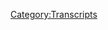 {{Transcript
    | title         = [[730: August 12, 2003]]
    | caption       = [https://knowledgefight.libsyn.com/730-august-12-2003 Listen to this episode on Libsyn]
    | episodeNumber = [[730: August 12, 2003|730]]
    | length        = 01:29:14
}}

{{MessageBox
    | header     = Warning: Bot Generated Content
    | text       = This transcript was automatically generated by transcription software and likely contains many mistakes and misattributions. Please check the audio for definitive quotes, attribution, and context.
    | image      = N3yvass4myg91.webp
    | imagewidth = 50px
    | id         = warning
}}

{{TranscriptBlock
    | name      = Alex Jones
    | timestamp = 00:00:04.000
    | text      = Red Alert. Red alert red alert. Red Alert acknowledged five days. Damn, Jordan I have a wedding knowledge party.com It's time to pray. I have great respect for knowledge like knowledge. I'm sick of them posing as if they're the good guys shank me or the bad guy Chanology Dan and Jordan knowledge five need money Andy and pansy Xander, you're stopping Andy and Pam handy in Kansas. Bray Andy in Kansas surely are. Huge fan. I love your knowledge by now knowledge fight.com
}}

{{TranscriptBlock
    | name      = Dan
    | timestamp = 00:00:59.000
    | text      = Hey, everybody, welcome back knowledge, right. I'm Dan. I'm Jordan. We're a couple dudes sit around worship at the altar of Slean. And talk a little bit about Alex June. Oh, indeed. We are Dan Jordan.
}}

{{TranscriptBlock
    | name      = Jordan
    | timestamp = 00:01:08.000
    | text      = Dan. Dan, quick question for you.
}}

{{TranscriptBlock
    | name      = Dan
    | timestamp = 00:01:11.000
    | text      = So that's a bright spot today, buddy. My bright spot today is the turning of a season the turning of a seat. Fall has sprung or however we put it Sure. And I it's getting a little chillier. Right maybe I think it's a little chillier in my apartment than it is even outside. Yeah, that is true. But I don't mind. I like I run hot generally. So I don't mind a little bit of cool weather. In the past. The cold has always signified one thing for me. Was that that cranberry splash Sierra Mist is right around the corner.
}}

{{TranscriptBlock
    | name      = Jordan
    | timestamp = 00:01:44.000
    | text      = I did not know that. That was cold based. That was the seasonal
}}

{{TranscriptBlock
    | name      = Dan
    | timestamp = 00:01:47.000
    | text      = variety of CRMs to cranberry is returning. I don't know I think it probably will be sometime like closer to December. More of like a wintry thing I see. But I've realized there's a new thing that's been incorporated pumpkin spice CRMs No. Okay, but it is an indication that I think I'm getting old. And that is I got so excited. I was at the Walgreens. And I saw that they had the soft Werther's Originals can be apple variety.
}}

{{TranscriptBlock
    | name      = Jordan
    | timestamp = 00:02:16.000
    | text      = Okay. Yeah, that is a sign that you're good to go these fall. I am shocked that you didn't immediately like give it to a child with a little piece of wisdom as you walked out was like,
}}

{{TranscriptBlock
    | name      = Dan
    | timestamp = 00:02:31.000
    | text      = this kid can't have it.
}}

{{TranscriptBlock
    | name      = Jordan
    | timestamp = 00:02:32.000
    | text      = I mean, the mall. That's fair. That's okay. Now we're back to you leaning out.
}}

{{TranscriptBlock
    | name      = Dan
    | timestamp = 00:02:37.000
    | text      = The Walgreens of all of them. There's there's a couple other flavors to that. I may try. There's a maple and a cinnamon. One that I might try. There's also a pumpkin, but I'm not into that.
}}

{{TranscriptBlock
    | name      = Jordan
    | timestamp = 00:02:49.000
    | text      = Are they allowed to call those Werther's Originals? Considering they're clearly not original? How the caramel is? Well, exactly. I mean, those you can call where there's originals. But what do you call the maple one
}}

{{TranscriptBlock
    | name      = Dan
    | timestamp = 00:03:00.000
    | text      = Werther's? Innovative, innovative, innovative. I like that. I don't know. It's great. Congratulations. Fall.
}}

{{TranscriptBlock
    | name      = Jordan
    | timestamp = 00:03:08.000
    | text      = I made I suppose where there's derivatives would be a little bit more accurate.
}}

{{TranscriptBlock
    | name      = Dan
    | timestamp = 00:03:13.000
    | text      = Yeah. All right. So I'm told man, we're gonna get it's time. It's time somebody handled this. Don't think you can go through email. Yep. Send a telegram. Right, right. Um, what's your brightspot
}}

{{TranscriptBlock
    | name      = Jordan
    | timestamp = 00:03:24.000
    | text      = by brightspot Is that my partner and I have we've kind of been on a fitness week. We've been we've been exercising going to yoga class every day doing the whole thing and it feels good. Feel, you know, be sure like to exercise you get your heart rate move. And definitely yeah, it is. It is like there's, there's certain spots, you know, I'm not like, Oh, I'm an old man. I'm 35 sure there are certain spots of my body that are not Werther's Original. I'm not I'm not telegram old just yet. But like, they're my knee is 68. Like, it's that kind of that kind of situation. So it's, it's it's good. And also very difficult to do one of these with my shoulder. Sure. It hurts a lot.
}}

{{TranscriptBlock
    | name      = Dan
    | timestamp = 00:04:08.000
    | text      = Well, I mean, you play a lot of tennis. So I imagine Yeah, the shoulders and the knees are things that Yeah, take a little bit of a hit. Yeah. There's more wear on that than on some of the other parts of your body. You are wrong. Well, but it's been good. That's good. Yeah. I wish you the best of that. I don't know what that feels like at all, ya know?
}}

{{TranscriptBlock
    | name      = Jordan
    | timestamp = 00:04:26.000
    | text      = So che five.
}}

{{TranscriptBlock
    | name      = Dan
    | timestamp = 00:04:30.000
    | text      = So Jordan, today we have an episode to go over? Yes. I decided after our last episode, where we talked about Alex's weekend excursion with Robert barn
}}

{{TranscriptBlock
    | name      = Jordan
    | timestamp = 00:04:42.000
    | text      = right where Barnes committed the crime. Yeah,
}}

{{TranscriptBlock
    | name      = Dan
    | timestamp = 00:04:45.000
    | text      = I decided I wanted to put Alex on timeout. I don't want it to be here's the thing. We you know, we've been watching the trial as its progressed over the week and this week has been a lot of family testimony. Yep. A lot of people telling very Moving and difficult stories of their, you know, their loved ones some some very heartening and bright stories about their lives. And then horrific tales of the abuse that they've suffered. I mean,
}}

{{TranscriptBlock
    | name      = Jordan
    | timestamp = 00:05:15.000
    | text      = yeah, it is. It is a emotional rollercoaster that is is like so extreme you know you you see them cry and in with with smiling happy tears at the at these joyful memories and then you are and then it's it's just, oh, it's intense. It's intense.
}}

{{TranscriptBlock
    | name      = Dan
    | timestamp = 00:05:35.000
    | text      = And one of the things that I keep hearing a bit too like that just just I don't know, maybe will haunt me is the the sort of consistency that you hear people describe one of the effects of the abuse that they get as like almost a denial of their self, you know, like, being asked, Oh, are you related to this person who died? It's any nope, that's not me. Right? You know, having to deny your sibling or your you know, your child, just for the sake of like, I don't want to deal with the possibility that they're one of those people who wants to yell at me. Right. Right. It's just, it's dark and, and challenging. I appreciate that. These people are getting this opportunity. You know, and it's very important. But I don't want to cover Alex is stuff right now. You know, like he did as bad of thing is he could do on Saturday, pretty much. I can't think of much more disrespect that he could give. And I don't want to be like we've talked about this. I don't want to be an Alex Jones. Chris Hardwick show or whatever. Yeah, talking Alex. Yeah, we're
}}

{{TranscriptBlock
    | name      = Jordan
    | timestamp = 00:06:49.000
    | text      = not a recap. Yeah.
}}

{{TranscriptBlock
    | name      = Dan
    | timestamp = 00:06:51.000
    | text      = And, you know, he can go on timeout. So we're going back to the past.
}}

{{TranscriptBlock
    | name      = Jordan
    | timestamp = 00:06:55.000
    | text      = Yeah. I don't know if he could get worse, but I don't think I'm interested in seeing him try. You know, like, we're we he did and he and Barnes stepped across that line. Last episode to a point where I'm like, why aren't we all suing them as a country as as a as a species? We should get together and like, include fucking rhesus monkeys because he's probably defamed them too. Like, we should be all suing him in barns for what they did class action. correctly. Yes.
}}

{{TranscriptBlock
    | name      = Dan
    | timestamp = 00:07:29.000
    | text      = Yeah. And that sounds silly. We're not talking. We're not talking about like Alex at all, as the trial progresses or anything or is present day stuff. It's too much. Yeah, you can, you can go sit over there. And we'll talk about the past. So we're going to talk about August 12 2003. Okay, continuing our path through 2003. And I gotta say, it's just what the doctor ordered it. I don't want to say okay, I often resist the urge to say we got a banger. Right. Okay. Okay. All right. This was great. Okay, there were two things that happen. Uh huh. That are just, man, they are restorative to the soul. Okay. Like, if you're listening to Alex Jones stuff, this is the kind of episode that you need to be like, Oh, you. So I'm glad to be able to provide that. Right. Right. Right. We will get to that in just one moment. But before we do, let's say hello to some new wall. Oh, that's great idea. So first, longtime walk first time listener, thank you so much. You are now policy walk.
}}

{{TranscriptBlock
    | name      = Alex Jones
    | timestamp = 00:08:32.000
    | text      = I'm a policy wonk.
}}

{{TranscriptBlock
    | name      = Dan
    | timestamp = 00:08:33.000
    | text      = Thank you very much. Next, I listened to your backlog on a drive from California to Minnesota and only made it through 10 episodes. Thank you so much. You are now policy walk.
}}

{{TranscriptBlock
    | name      = Alex Jones
    | timestamp = 00:08:41.000
    | text      = I'm a policy wonk.
}}

{{TranscriptBlock
    | name      = Jordan
    | timestamp = 00:08:42.000
    | text      = Thank you very much.
}}

{{TranscriptBlock
    | name      = Dan
    | timestamp = 00:08:44.000
    | text      = Next wonky calm country to Dan and Jordan's conquest. Thank you so much. You are now policy walk.
}}

{{TranscriptBlock
    | name      = Alex Jones
    | timestamp = 00:08:49.000
    | text      = I'm a policy wonk. Thank
}}

{{TranscriptBlock
    | name      = Dan
    | timestamp = 00:08:50.000
    | text      = you very much near and dear to my heart. Oh, totally. I'm Dixie your daddy. Yeah, that sounds about the second one. And I'm gonna ride that snake around all the time. All right. Can't remember his name. Make the bounce.
}}

{{TranscriptBlock
    | name      = Jordan
    | timestamp = 00:09:01.000
    | text      = I'm gonna go with the rhino. I feel like the rhino and I have a lot in common.
}}

{{TranscriptBlock
    | name      = Dan
    | timestamp = 00:09:04.000
    | text      = Alright, then I call dibs on webby. Okay, spider.
}}

{{TranscriptBlock
    | name      = Jordan
    | timestamp = 00:09:08.000
    | text      = Then the bird sucks though.
}}

{{TranscriptBlock
    | name      = Dan
    | timestamp = 00:09:09.000
    | text      = Good ostrich. Espresso. Next tea rod loves hot sauce. Thank you so much. You're now ballsy walk.
}}

{{TranscriptBlock
    | name      = Alex Jones
    | timestamp = 00:09:16.000
    | text      = I'm a policy wonk. Thank
}}

{{TranscriptBlock
    | name      = Jordan
    | timestamp = 00:09:17.000
    | text      = you very much.
}}

{{TranscriptBlock
    | name      = Dan
    | timestamp = 00:09:18.000
    | text      = Next, we had some technocrats here. So first, the Cheshire Yeti. Thank you so much. You are now a technocrat. And Sidney Powell is G to print cardigan. Thank you so much. You're now a technocrat.
}}

{{TranscriptBlock
    | name      = Alex Jones
    | timestamp = 00:09:30.000
    | text      = I'm a policy wonk. The amount of intelligent brilliant someone someone sodomized, sent me a bucket of poop daddy sharp. Jar Jar Binks has a Caribbean black action. He's a loser little little teeny baby. I don't want to hate black people. I renounce Jesus Christ. Thank
}}

{{TranscriptBlock
    | name      = Jordan
    | timestamp = 00:09:50.000
    | text      = you so much. Yes, thank you very much.
}}

{{TranscriptBlock
    | name      = Dan
    | timestamp = 00:09:52.000
    | text      = Now Jordan before we dive into this episode, here's a fun out of context drop from today's show.
}}

{{TranscriptBlock
    | name      = Alex Jones
    | timestamp = 00:09:57.000
    | text      = Just so happens that I look like a tighter right now.
}}

{{TranscriptBlock
    | name      = Dan
    | timestamp = 00:10:01.000
    | text      = Just so happened.
}}

{{TranscriptBlock
    | name      = Jordan
    | timestamp = 00:10:02.000
    | text      = So happened. Just so happened.
}}

{{TranscriptBlock
    | name      = Dan
    | timestamp = 00:10:04.000
    | text      = You wonder what kind of apropos of nothing. I look like a potato just so
}}

{{TranscriptBlock
    | name      = Jordan
    | timestamp = 00:10:11.000
    | text      = happens. I look like a potato As luck would have it. I look like I mean as far as an intro to that state, but it really is a non sequitur that drives you insane.
}}

{{TranscriptBlock
    | name      = Dan
    | timestamp = 00:10:21.000
    | text      = Yeah, yeah, so happens. It
}}

{{TranscriptBlock
    | name      = Jordan
    | timestamp = 00:10:24.000
    | text      = reminds me of Louis blacks if it weren't for the horse. I never would have spent that year in college. Like I need so much more information than
}}

{{TranscriptBlock
    | name      = Dan
    | timestamp = 00:10:34.000
    | text      = that. Well, you will get none. Okay, so, here is where we start. Alex is in the mood where he wants to talk about big stories, but he can't.
}}

{{TranscriptBlock
    | name      = Alex Jones
    | timestamp = 00:10:43.000
    | text      = They're being shot and killed and grenaded and dying in their, in their barracks in Iraq. They're dying in Afghanistan. But that doesn't matter. Folks wall the wall everywhere. All anyone is talking about is Arnold Schwarzenegger running for Governor of California. And I know that he's charismatic. He's good looking. It's interesting. He's played this archetypal Hercules character. Oh,
}}

{{TranscriptBlock
    | name      = Jordan
    | timestamp = 00:11:22.000
    | text      = literal. Yeah, he's played actual Hercules image of him being
}}

{{TranscriptBlock
    | name      = Alex Jones
    | timestamp = 00:11:25.000
    | text      = the trooper male stamped on our psyche out and there's some German, a powerlifting champion and a lot of folks don't know that. He's also an atheist who makes in several of his books that I've read,
}}

{{TranscriptBlock
    | name      = Dan
    | timestamp = 00:11:45.000
    | text      = okay. So I think that literally everyone knows that Arnold was a powerlifting guy.
}}

{{TranscriptBlock
    | name      = Jordan
    | timestamp = 00:11:51.000
    | text      = That's how you that's what he is.
}}

{{TranscriptBlock
    | name      = Dan
    | timestamp = 00:11:53.000
    | text      = He was Mr. Universe.
}}

{{TranscriptBlock
    | name      = Jordan
    | timestamp = 00:11:55.000
    | text      = Nothing that that is. Yes.
}}

{{TranscriptBlock
    | name      = Dan
    | timestamp = 00:11:57.000
    | text      = Also Arnold represented Austria, not Germany. Yeah. Yeah, that's
}}

{{TranscriptBlock
    | name      = Jordan
    | timestamp = 00:12:02.000
    | text      = a small point. Different countries. Did you know that dance true Alex does not.
}}

{{TranscriptBlock
    | name      = Dan
    | timestamp = 00:12:05.000
    | text      = Also Arnold is not an atheist. He's a very public Catholic. Yeah. You may remember that his daughter Katherine married Chris Pratt, a couple years back and there's a bit of a public reckoning with the notion that not only Pratt but also Arnold's daughter, were pretty traditionalist Catholic for Yeah, you may also remember that Arnold is married to Maria Shriver, famously a member of the Kennedy family notable for the fact that JFK was the first Catholic President of the United States. There is that Shrivers mother Eunice was JFK sister. Right, right. I also have no idea what kind of books Arnold was writing before 2003. But looking into it, I found mostly bodybuilding memoirs with checks out make sense. And actually Alex does touch on this later. That is what he's talking about bodybuilding, but
}}

{{TranscriptBlock
    | name      = Jordan
    | timestamp = 00:12:51.000
    | text      = that's what
}}

{{TranscriptBlock
    | name      = Dan
    | timestamp = 00:12:52.000
    | text      = makes him an atheist. Yes. Well, he apparently mocked God.
}}

{{TranscriptBlock
    | name      = Jordan
    | timestamp = 00:12:59.000
    | text      = Because God can't lift weights as well as fuckin Arnold, can we know this?
}}

{{TranscriptBlock
    | name      = Dan
    | timestamp = 00:13:04.000
    | text      = I guess, come on. So there's a really fun thread that goes throughout this entire episode. That is like Alex is like, there's so many big stories to cover. But oh, no, I got to talk about Arnold. No one
}}

{{TranscriptBlock
    | name      = Jordan
    | timestamp = 00:13:16.000
    | text      = is making I don't think anybody's making him talk about art. Especially not that he
}}

{{TranscriptBlock
    | name      = Dan
    | timestamp = 00:13:20.000
    | text      = was very put upon that he has to talk about,
}}

{{TranscriptBlock
    | name      = Jordan
    | timestamp = 00:13:24.000
    | text      = you know, he wants to talk about the horrific nightmares going on. And I can't know about Arnold. Yep. Okay.
}}

{{TranscriptBlock
    | name      = Alex Jones
    | timestamp = 00:13:32.000
    | text      = Arnold said decades ago that he wanted to run for president or that he wanted to be the head of a national police force. And there's a good chance you'll end up being one of the two because he's in with the Illuminati. Right. He's married into the Kennedys and we will address Arnold Schwarzenegger. Or Arnold the black head. That's what his name means.
}}

{{TranscriptBlock
    | name      = Jordan
    | timestamp = 00:13:55.000
    | text      = Exactly. What Oh, okay.
}}

{{TranscriptBlock
    | name      = Alex Jones
    | timestamp = 00:13:57.000
    | text      = Means Arnold. The slave will discuss Arnold the Austrian. A little bit in the shower. Well, it
}}

{{TranscriptBlock
    | name      = Dan
    | timestamp = 00:14:05.000
    | text      = looks like Alex is a bit off on his prediction there about Arnold. Seems like he was just governor of California for a bit and now he makes videos with animals in his kitchen about how Trump is bad news and how he loves the people of Ukraine and the people of Russia. Yeah,
}}

{{TranscriptBlock
    | name      = Jordan
    | timestamp = 00:14:18.000
    | text      = he seems like he's having a way better. Post 2020 life he's killing it. Yeah,
}}

{{TranscriptBlock
    | name      = Dan
    | timestamp = 00:14:24.000
    | text      = another point. Alex is totally wrong about the etymology of Schwarzenegger. He's assuming that Schwartz means black and the second half of his name. Well, you can guess where I'm pretty sure that's where he's going with that. That was a popular piece of incorrect information that was flying around at this time and Alex saw it probably in a meme or some dumb blog and then just decided to pass it along to his audience as gospel Sure,
}}

{{TranscriptBlock
    | name      = Jordan
    | timestamp = 00:14:48.000
    | text      = sure. Sure. That's white dude. shithead stuff right there.
}}

{{TranscriptBlock
    | name      = Dan
    | timestamp = 00:14:51.000
    | text      = In reality the name comes from his ancestors being from a place called shorts and egg which is in modern day Austria. Shorts does mean black in this case. and egg is derived from the word meaning ridge. Schwarzenegger his name means person from the Black Ridge. point here is Alex's stupid and most of the things that he says mean absolutely nothing. Yeah, but he feigns this kind of like expertise or like this, this depth of knowledge that he has, which is really just like it's nothing.
}}

{{TranscriptBlock
    | name      = Jordan
    | timestamp = 00:15:19.000
    | text      = It's the confidence with which you deliver absolute made up nonsense then just you no matter how many times it happens, there is a reason con men have confidence in the name like that's just you in
}}

{{TranscriptBlock
    | name      = Dan
    | timestamp = 00:15:32.000
    | text      = that layer, right? You see what's underneath, and it's usually like, oh, just dumb shit. You don't even like I don't even think Alex probably thinks this is dumb. He probably believes that. That's true. Yeah, of course. Why wouldn't a while because he never takes the time to look into anything. So we need to?
}}

{{TranscriptBlock
    | name      = Jordan
    | timestamp = 00:15:47.000
    | text      = Schwartz right. I think he feels like 50% is is like I did that? You know, that's fair.
}}

{{TranscriptBlock
    | name      = Dan
    | timestamp = 00:15:54.000
    | text      = So we got we got Arnold on the docket. Now. He is he's very important. Yep. for governor. Yep. But Alex needs to take some calls. Because if you if you remember on our last episode, he was in John Stott Miller's studio. And so he couldn't take calls, right. So now we got to get to these calls is very important. Also, movies are real.
}}

{{TranscriptBlock
    | name      = Alex Jones
    | timestamp = 00:16:15.000
    | text      = So I do want to take time out to go to those calls today on any of the news items, any issue, any global story, national story, love story, something that you think is important that I should know about, for some propaganda you saw on the nightly news, or in a sitcom or drama, or in a movie because that's where more of the New World Order program is, is his shot at us than any other places in the mediums of, of fiction, on television and in print, as well as movies. So anything you want to discuss, it's it's wide open phones, if you disagree with me, if you want to confront me, if you want to show that I'm a liar, and that government is holy, and that government can do no wrong, and that it's conservative to turn your guns in. I disagree with that. I believe it's not conservative to have open borders and to turn your guns in and to be for an abortion. But again, I'm one of those old fashioned conservatives.
}}

{{TranscriptBlock
    | name      = Dan
    | timestamp = 00:17:20.000
    | text      = So that's, that's the way to disagree with you, is I call in and say that the government is holy.
}}

{{TranscriptBlock
    | name      = Jordan
    | timestamp = 00:17:25.000
    | text      = Yeah. Well, I can't be like, hey, maybe you're just wrong about stuff. This
}}

{{TranscriptBlock
    | name      = Dan
    | timestamp = 00:17:30.000
    | text      = means like this. This feels strong, Manny.
}}

{{TranscriptBlock
    | name      = Jordan
    | timestamp = 00:17:32.000
    | text      = I'm, I'm, I'm gonna guess based upon the length of time he's drawing out. Call me that maybe the show isn't as busy today, as he might have you believe so much yesterday. I really feel like I'm starting to think that maybe he doesn't have that much to talk about,
}}

{{TranscriptBlock
    | name      = Dan
    | timestamp = 00:17:51.000
    | text      = well, you'd be fucking wrong.
}}

{{TranscriptBlock
    | name      = Jordan
    | timestamp = 00:17:53.000
    | text      = I really don't think I would be
}}

{{TranscriptBlock
    | name      = Dan
    | timestamp = 00:17:55.000
    | text      = well, here's all the stuff he's not going to talk about today.
}}

{{TranscriptBlock
    | name      = Alex Jones
    | timestamp = 00:17:58.000
    | text      = Talk about Kobe Bryant. We'll talk about Arnold Schwarzenegger. We won't talk about the three dozen level for bio weapons labs are gonna build around the country. Why now that the Baltimore Sun reported the government said they're going to build systems that produce 1000s of gallons of liquid death. And they've had monkeys and stuff escaped from these in the past. Stuff that makes West Nile and smallpox look like mother's milk. We won't talk about that talk about how all the microbiologist that are in race specific bio weapon production who are all dropping dead we won't talk about that no time we won't talk about how they're putting in systems are shut down all the highways and walk down all the cities. What does that call it and talk about this in foreign trips publicly to impress the American people who won't talk about how they're openly building FEMA camps everywhere now to the mainstream news can't do it. Feel like he's drawing? Talk about how there's been more bombings in Israel or
}}

{{TranscriptBlock
    | name      = Jordan
    | timestamp = 00:18:53.000
    | text      = he could be talking about it now in this thing? Well, Pfizer,
}}

{{TranscriptBlock
    | name      = Alex Jones
    | timestamp = 00:18:57.000
    | text      = Oregon's being called
}}

{{TranscriptBlock
    | name      = Caller 1 (730)
    | timestamp = 00:19:00.000
    | text      = pneumonia unknown. He
}}

{{TranscriptBlock
    | name      = Alex Jones
    | timestamp = 00:19:01.000
    | text      = doesn't look liquefy your internal organs folks. Ebola does
}}

{{TranscriptBlock
    | name      = Dan
    | timestamp = 00:19:05.000
    | text      = no it doesn't. It's
}}

{{TranscriptBlock
    | name      = Jordan
    | timestamp = 00:19:06.000
    | text      = not liquid.
}}

{{TranscriptBlock
    | name      = Alex Jones
    | timestamp = 00:19:09.000
    | text      = Talked about how NASSCO, the UN organization that runs our public schools that want to increase funding for says that the family is the enemy and quote must be destroyed and is a quote disease quote no time. We won't talk about how they're putting cancer viruses in the vaccines.
}}

{{TranscriptBlock
    | name      = Jordan
    | timestamp = 00:19:28.000
    | text      = Sounds like he's got a busy show. He can't talk about all this stuff.
}}

{{TranscriptBlock
    | name      = Alex Jones
    | timestamp = 00:19:33.000
    | text      = It's the equivalent of talking about what color to paint your toenails when you're two inches from running your car off of a cliff over a 5000 foot ravine with spikes at the bottom. But we'll talk about it. So
}}

{{TranscriptBlock
    | name      = Jordan
    | timestamp = 00:19:50.000
    | text      = look, I'm gonna talk about who put those spikes at the bottom of that ravine.
}}

{{TranscriptBlock
    | name      = Dan
    | timestamp = 00:19:53.000
    | text      = If you were played Mortal Kombat, yes on the
}}

{{TranscriptBlock
    | name      = Jordan
    | timestamp = 00:19:56.000
    | text      = Yeah, totally. But
}}

{{TranscriptBlock
    | name      = Dan
    | timestamp = 00:19:58.000
    | text      = those spikes down there Sunday. Same guy. Okay. He's saying sins got a guy. Yeah. Okay, so look, it's all Alex's choice what he don't know if anybody can stop if he's so mad that he's like, Hey, I got to spend time on Kobe or Arnold Schwarzenegger, he should have just like chosen to cover what he wants, like his audiences clearly captured in the sense that they aren't going to leave him if he decides not to cover celebrity stories that he explicitly believes are beneath him. Yeah, they'd stick around, whatever. It's purely his choice of the thing that he wants to talk about. And he wants to talk about this because it's easy. Yeah. to pontificate about, like, celebrity type gossip style stories. Yeah. yelling about Arnold Schwarzenegger is easier than, you know. Like, what he just did there is covering these stories for him. Right. It's touching the surface of it. And they wanted to do Yeah, exactly. Yeah. He has nothing more to say about. Behind them. No, yeah. So just touch on it and move on.
}}

{{TranscriptBlock
    | name      = Jordan
    | timestamp = 00:20:57.000
    | text      = Make it sound like you're you're above.
}}

{{TranscriptBlock
    | name      = Dan
    | timestamp = 00:21:00.000
    | text      = But no, I have to. I'm so mad. I have to talk about Arnold Schwarzenegger. I can't The people demand that I do it. So okay.
}}

{{TranscriptBlock
    | name      = Jordan
    | timestamp = 00:21:07.000
    | text      = I mean, I love the idea. Like, in a tragic sense, this is that that almost Twilight Zone. And you know, like the TV journalist who's always stuck talking about, I don't want to talk about the cat stuck in the tree, you know, I want to be a real journalist. And then they capture the audience so they can finally talk about what they want to talk about. But realize that all they're capable of talking about is that cat stuck in the tree, right? Like it's a tragic situation. And
}}

{{TranscriptBlock
    | name      = Dan
    | timestamp = 00:21:34.000
    | text      = ultimately, that is what they want to talk about. Exactly.
}}

{{TranscriptBlock
    | name      = Dan
    | timestamp = 00:21:38.000
    | text      = Yeah. Yep. So it was great. Yeah. This is Alex's Black Mirror. So which is actually what Arnold Schwarzenegger saying. So Alex, take some calls. He gets a call from a guy who's been given out a bunch of his tapes. Now I know that we know from listening to Alex's show that the success rate with those tapes,
}}

{{TranscriptBlock
    | name      = Jordan
    | timestamp = 00:21:59.000
    | text      = 90 plus percent of 90 north of 90, yeah,
}}

{{TranscriptBlock
    | name      = Dan
    | timestamp = 00:22:03.000
    | text      = let's see what this guy has to say. Okay.
}}

{{TranscriptBlock
    | name      = Caller 1 (730)
    | timestamp = 00:22:04.000
    | text      = Well, I've given out hundreds of your tapes and 50% of the people are lethargic and don't care. They, they, they're just lethargic. They just don't even they don't even know they just they watch it. They said, Yeah. They just have a look in their eye. And they don't have any comment. The second thing I do,
}}

{{TranscriptBlock
    | name      = Alex Jones
    | timestamp = 00:22:24.000
    | text      = they're not even they're not even in the ball game. That's true here a bunch of spectators, so I just feel sorry for them. They're like lemmings. What about the other 50% that listen?
}}

{{TranscriptBlock
    | name      = Caller 1 (730)
    | timestamp = 00:22:37.000
    | text      = I'd say 25% of the quarter the 50%. They care. They're passionate about it. Talk, we share videos, we swap videos, and we get involved. The other 25 are scared to death. And I think they're sitting on the fence. They don't know. Well, hey, 3%
}}

{{TranscriptBlock
    | name      = Alex Jones
    | timestamp = 00:22:53.000
    | text      = won the Revolutionary War. Okay, your
}}

{{TranscriptBlock
    | name      = Dan
    | timestamp = 00:22:56.000
    | text      = tone is a little different. Yeah, yeah. 90% of people who watch my tapes are waiting. All right. Well, you know, we only need
}}

{{TranscriptBlock
    | name      = Jordan
    | timestamp = 00:23:03.000
    | text      = three 3% is all we need, though. Like, we're happy you that 90% happens.
}}

{{TranscriptBlock
    | name      = Dan
    | timestamp = 00:23:08.000
    | text      = So first point, Those 50% aren't lethargic, they're polite. That's number one.
}}

{{TranscriptBlock
    | name      = Jordan
    | timestamp = 00:23:13.000
    | text      = Now they're lethargic. No, they're sleepy. They don't have the energy. They don't want to fight
}}

{{TranscriptBlock
    | name      = Dan
    | timestamp = 00:23:18.000
    | text      = again. Actually, maybe they're lethargic or tired to fight. You're right on
}}

{{TranscriptBlock
    | name      = Jordan
    | timestamp = 00:23:23.000
    | text      = us specifically, not the tape itself. They can take the tape. Yeah, that's fine.
}}

{{TranscriptBlock
    | name      = Dan
    | timestamp = 00:23:28.000
    | text      = And I noticed second thing that Alex is doing here, where he's like those people are they're not even in the game. Yeah. So I wonder if Alex's 90% excludes people who just like don't even want to bother. I'll watch this. I don't want to talk about it. Right? Right. This is stupid. I don't even want to fight you on this. So those people are removed, then you're artificially creating this imaginary 90% Sure, by excluding all of the people who don't even want to talk to you. Right, right. Just great. I mean, these seems like a cheat.
}}

{{TranscriptBlock
    | name      = Jordan
    | timestamp = 00:23:57.000
    | text      = Okay, if you were say, you're downtown, you know, handing out your mixtape, trying to get people to listen to your demo. 95% of people don't even want it. Don't even take it right. But some people do take it and the one person who comes back to you eventually and it's like, Hey, man, that was really good. That's 95% of the people that have listened to it. Probably. So you've got a 95% success rate, right? It's math.
}}

{{TranscriptBlock
    | name      = Dan
    | timestamp = 00:24:23.000
    | text      = If two people take your tape, right? And oh, boy, two is too small. One person comes back and says it's good. Right? But you've approached 1000 People Sure. That's a 50% success rate.
}}

{{TranscriptBlock
    | name      = Jordan
    | timestamp = 00:24:37.000
    | text      = That does sound right to be something like
}}

{{TranscriptBlock
    | name      = Dan
    | timestamp = 00:24:39.000
    | text      = that. Let's achieve the numbers. Yeah. So earlier, he said the movies are real and film is real and all this stuff. That's how they talked to us. And he wanted people to call in if they've seen if you see something say so
}}

{{TranscriptBlock
    | name      = Jordan
    | timestamp = 00:24:52.000
    | text      = if I've seen a movie that tells me a secret about the globalist that I can pretend to know about. I
}}

{{TranscriptBlock
    | name      = Dan
    | timestamp = 00:24:57.000
    | text      = need to hear about it right now. Alex is mad about this dynamic because he has to watch TV to get these messages. Yes, of course, he hates TV. He doesn't want to watch it. No, because it's evil. Exactly. But he has to watch. Well, they send messages. He can't rely on the audience to constantly tell him everything, all these messages that they're seeing in the television. Okay?
}}

{{TranscriptBlock
    | name      = Jordan
    | timestamp = 00:25:19.000
    | text      = If Alex doesn't watch TV, are they still sending Alex message? Yes,
}}

{{TranscriptBlock
    | name      = Dan
    | timestamp = 00:25:25.000
    | text      = through his listeners who call in and tell him about episodes of things that they've seen.
}}

{{TranscriptBlock
    | name      = Jordan
    | timestamp = 00:25:30.000
    | text      = Now, why has not why hasn't Alex made this like real attempt? You know, like, let's try and change the globalists behavior. Right. So I won't watch TV or talk about TV or let my audience talk about TV. And if they still want to get messages to me, they will have to send them through a different medium.
}}

{{TranscriptBlock
    | name      = Dan
    | timestamp = 00:25:48.000
    | text      = Well, here's, here's the actual answer to that. Okay. It's not just messages that they're sending to Alex. It's also like, you know, demoralizing the public through messages and stuff. So even if Alex isn't watching the globalists would have every reason to still do this naturally, naturally. So he's just monitoring for the right human demoralizing messages
}}

{{TranscriptBlock
    | name      = Jordan
    | timestamp = 00:26:09.000
    | text      = that they can send him messages is more of like a side, you know, bonus little bonus game that we can fuck with Alex and
}}

{{TranscriptBlock
    | name      = Dan
    | timestamp = 00:26:16.000
    | text      = the messages that they're sending are mostly the demoralizing things which Alex experiments or experiences as them taunting him. Gotcha. So there's that. That two way communication, right? Anyway, we could talk more about that episode of Frasier.
}}

{{TranscriptBlock
    | name      = Jordan
    | timestamp = 00:26:30.000
    | text      = That's a good idea.
}}

{{TranscriptBlock
    | name      = Alex Jones
    | timestamp = 00:26:31.000
    | text      = It's a problem for me because I need to watch the news the television. Right, I need to track and trace what they're doing and look at the propaganda and I still go to some movies, I, my watch videos, listeners, send me a specific stuff. It has been for weeks and counting. I watched while you were out with my wife last night when I got home. And I was reading bloodlines of the Illuminati again by Fritz spring Meyer, again, while she was watching while you were out where you know, you do the repair of the house or whatever. And I didn't even like that. So I gotta make television so much. And now it's good to the point where I can't watch it. I mean, it was becoming that upsetting when we talked about the Fraser episode where he joins the gun club, and his family. His friends all criticized him and what's wrong with him? This is crazy. This is evil. No, it's not bad. And he could do anything else. But this was bad. And then at the end, he goes into the basement and there's the gun club huddled around something whispering he says watch that they don't show it is that they say oh, it's it's a machine we're building to defeat the New World Order. And he screams in horror season runs out what it is, but the message is, there's the secret groups, they're armed by own guns. That's a sign of being a terrorist. They want to bring down the government. And Frazier was criticized by his whole family. And it turns out he was right. See, he fled out of the building. And you know, anybody that's in the guns and talks about a new world order is dangerous. And you better run screaming from him. I mean, I couldn't watch a movie. I couldn't watch a commercial I couldn't flip channels it just wall the wall evil. I can't handle it anymore. Vote turn it off. Then Deke
}}

{{TranscriptBlock
    | name      = Jordan
    | timestamp = 00:28:34.000
    | text      = Dan, everything must be made with my particular trigger warnings. alerted to me in advance. He does. Frankly,
}}

{{TranscriptBlock
    | name      = Dan
    | timestamp = 00:28:44.000
    | text      = he does sound a little sensitive. He sounds a little bit like he's triggered. Well, look, Alex hasn't seen this Frasier episode. Now he's just taking a little misrepresented details for Paul Joseph Watson's interview on yesterday's show, right. And then he's made up details to create a better story out of it. He has really basic plot points wrong like how it was Niles, not Fraser who got into guns, or more importantly, that it wasn't a gun club. It was that Niles and his dad went to a shooting range. The bigger aspect that Alex is really missing with this episode is that the shooting range and guns are treated as totally normal, safe and actually fun. Fraser's dad has a routine of going shooting and Niles is a stick in the mud. But after firing a gun, he realizes that it's really enjoyable and not that scary. Nothing about guns or even an issue that the episode makes look bad. It's the people that he met at the shooting range that are a weirdo New World Order dudes. And that wouldn't have even really been a problem except they were trying to get nails to come to their compound in Idaho, which is why Frazier's dad was worried in the first place. It's the compound in Idaho that's suspicious, not the guns.
}}

{{TranscriptBlock
    | name      = Jordan
    | timestamp = 00:29:53.000
    | text      = Fraser is portraying guns as a legitimate way for a father and son to bond deftly MIT Well, you know, that's like a real thing. Like Alex could be fixating on that and saying, like, look, look, the New World Order is that even the New World Order is like, you know,
}}

{{TranscriptBlock
    | name      = Dan
    | timestamp = 00:30:07.000
    | text      = we're like fine recreational activities. Sherif
}}

{{TranscriptBlock
    | name      = Jordan
    | timestamp = 00:30:11.000
    | text      = Ali, isn't that what you want people to think guns are?
}}

{{TranscriptBlock
    | name      = Dan
    | timestamp = 00:30:15.000
    | text      = I mean, at best, right, maybe isn't that what they want? So also, they weren't making a machine to fight the New World Order. It was and it wasn't in a basement. They were at that gun show and the dudes were looking at blueprints for a generator that they were going to need once the New World Order took over, which is what clued Niles in that he shouldn't go to Idaho with them. Anyway, the point is that Alex doesn't even watch TV to find these evil hidden globalist messages. You just hear secondhand retellings of plots, and then makes up stuff so he can ramble to his listeners about evil hidden globalist messages that aren't real. Yeah,
}}

{{TranscriptBlock
    | name      = Jordan
    | timestamp = 00:30:49.000
    | text      = yeah, they're not real. I mean, I think what's funny is that now, you know, back then, if I saw that episode, I'd be like, yeah, it's because those guys in Idaho are gonna be crazy, you know, that kind of thing. And now, it's like, I would run away from them, just because their stories are really boring. They're just they're made up. They don't that you weren't actually in the war, whichever one you're pretending to be.
}}

{{TranscriptBlock
    | name      = Dan
    | timestamp = 00:31:11.000
    | text      = And you know, you're imagining details into this. I am yeah, that was no, they were just nice guys.
}}

{{TranscriptBlock
    | name      = Jordan
    | timestamp = 00:31:17.000
    | text      = I'm imagining the Bundys that's what I'm imagining. I understand that but that wasn't part of the episode. Now. For your the Bundys did not feature heavily in Frasier episode nine, which would have been a true prediction. Yeah.
}}

{{TranscriptBlock
    | name      = Dan
    | timestamp = 00:31:29.000
    | text      = So Alex takes takes another call. And this person also wants to talk about his film. And this is kind of frustrating. At this point.
}}

{{TranscriptBlock
    | name      = Caller 1 (730)
    | timestamp = 00:31:39.000
    | text      = If we were to choose to copy two of them, which would be your choice.
}}

{{TranscriptBlock
    | name      = Alex Jones
    | timestamp = 00:31:44.000
    | text      = Probably 911. The road to tyranny and 911 The road to tyranny 911 The road to tyranny 911 The road to tyranny stage three total enslavement.
}}

{{TranscriptBlock
    | name      = Caller 1 (730)
    | timestamp = 00:31:55.000
    | text      = The least state three total enslavement. Okay, Alec.
}}

{{TranscriptBlock
    | name      = Alex Jones
    | timestamp = 00:31:58.000
    | text      = Hey, thanks a lot. Go ahead.
}}

{{TranscriptBlock
    | name      = Fake Paul Revere
    | timestamp = 00:32:01.000
    | text      = It's tremendous.
}}

{{TranscriptBlock
    | name      = Alex Jones
    | timestamp = 00:32:03.000
    | text      = Well, thank you so you're it's you're you're seeing and effect given people to videos. Well, that's great. Again, I don't really I'm not mad at Glenfiddich. You guys are great, but I don't talk about my videos. No, they are having an effect. And maybe somebody wants to comment about our No, all No.
}}

{{TranscriptBlock
    | name      = Jordan
    | timestamp = 00:32:23.000
    | text      = Because I thought you were the one
}}

{{TranscriptBlock
    | name      = Alex Jones
    | timestamp = 00:32:26.000
    | text      = version oh my god Docker respond to the diversion. See,
}}

{{TranscriptBlock
    | name      = Dan
    | timestamp = 00:32:30.000
    | text      = you understand what's going on here. Thank you, Alex. Passive aggressive. I set up the show talking about how I've got all these big things to talk about. But oh, we got to talk about Arnold expecting them to open up the phones. Everybody would want to talk about art. And that would justify his like, I've got to talk about I love to talk about these important issues. But then the callers aren't going along with it. He's frustrated. Yeah. They
}}

{{TranscriptBlock
    | name      = Jordan
    | timestamp = 00:32:56.000
    | text      = want to talk about our nope, god dammit. Yeah. So he comes back from break is trying to nag his audience to tell him about our knees just
}}

{{TranscriptBlock
    | name      = Dan
    | timestamp = 00:33:04.000
    | text      = a little bit frustrated. Oh,
}}

{{TranscriptBlock
    | name      = Alex Jones
    | timestamp = 00:33:06.000
    | text      = all right. I do have a bunch of news. We haven't even gotten to yet. But hey, we're not going to talk about it. We're going to talk about Arnold all day. And how important that is. Why we're not no one wants
}}

{{TranscriptBlock
    | name      = Jordan
    | timestamp = 00:33:18.000
    | text      = to know. literally nobody wants to nobody wants to. Absolutely. Come on.
}}

{{TranscriptBlock
    | name      = Dan
    | timestamp = 00:33:22.000
    | text      = What are you doing? The only thing I kept thinking as this was going on was like, well, this pageant is not working. The game he's trying to play is just completely laid bare in front of you. Yeah, so as I was listening to this, I was like, oh, that's the ball my needs. On a week like this. You don't want to talk about Alex in the present day. You hope to go back and see something like this happening on his show. Yes. Just delicious. Yeah,
}}

{{TranscriptBlock
    | name      = Jordan
    | timestamp = 00:33:53.000
    | text      = this is a this is a fantastic tripping up the stairs and falling onto a pie situation. Yeah.
}}

{{TranscriptBlock
    | name      = Dan
    | timestamp = 00:33:58.000
    | text      = So Alex has some other news. Not in that laundry list of things to share this. I don't I don't think this is true. Because it's not
}}

{{TranscriptBlock
    | name      = Alex Jones
    | timestamp = 00:34:10.000
    | text      = joined as a caller, in the last segment. mentioned that the American Bar Association just voted last week to strike down the attorney client privilege. Notice they always called it and this means now in any case, that your lawyer when you're there giving him information or preparing your case will go report on you to the prosecution and to the judge. Now. That is a 180 from what America was found it to be but it doesn't matter. They all wrap that in American flag. Patriotic if you don't do it.
}}

{{TranscriptBlock
    | name      = Dan
    | timestamp = 00:34:54.000
    | text      = This is this isn't true.
}}

{{TranscriptBlock
    | name      = Jordan
    | timestamp = 00:34:56.000
    | text      = That sounds that's that's such a great like oh If this were happening, I'd be furious, right? Yeah, no, I agree. It's not
}}

{{TranscriptBlock
    | name      = Dan
    | timestamp = 00:35:04.000
    | text      = I imagine this has something to do with there being some exceptions to attorney client privilege. If you're trying to witness tamper or like, destroy evidence,
}}

{{TranscriptBlock
    | name      = Jordan
    | timestamp = 00:35:17.000
    | text      = like, Hey, you want to commit a murderer with me later,
}}

{{TranscriptBlock
    | name      = Dan
    | timestamp = 00:35:19.000
    | text      = your attorney doesn't have to maintain privilege if they're trying to be involved in a crime with you, or whatever. The crime fraud provisions allow for that to be breached.
}}

{{TranscriptBlock
    | name      = Jordan
    | timestamp = 00:35:33.000
    | text      = The lawyer man lie for me, I can't do that. I mean, I have to tell people that you said that Sorry, man,
}}

{{TranscriptBlock
    | name      = Dan
    | timestamp = 00:35:40.000
    | text      = or you even don't have to, you could just, you could just remove yourself as attorney, but you can break the privilege in those cases. I don't know. Anyway, there's other news,
}}

{{TranscriptBlock
    | name      = Alex Jones
    | timestamp = 00:35:50.000
    | text      = locally. And, again, we're not going to talk about how they've announced they're gonna build three dozen giant, level four bio weapons labs that produce stuff worse than smallpox. So you're taking another swing at this, then anthrax, super weaponized Ebola. Super weaponized smallpox. A Level three is just smallpox or interaction. A level four is weaponized.
}}

{{TranscriptBlock
    | name      = Dan
    | timestamp = 00:36:21.000
    | text      = Seat. Now, this is why I'm saying he just when he lists off the things that he's not gonna talk about, that is him talking about it. Yeah, that's all he's back to it. And it's just the same thing. And also, what he just said, is so not true. If Alex actually thinks that level four labs are for weaponized things that explains a lot of his dumb ideas, but he's just making that up. The distinction between level three and four are the things that are studied in level four labs are, quote, infectious agents or toxins that pose a high risk of aerosol transmitted laboratory infections and life threatening diseases for which no vaccine or therapy is available. Both use very high levels of safety protocols, but understandably, for things that are, you know, studied and level four, they need greater control, right? Smallpox and Ebola are absolutely not level three pathogens. They're studied in level four labs. Yeah, he's just, he has no idea of the things he's talking about.
}}

{{TranscriptBlock
    | name      = Jordan
    | timestamp = 00:37:16.000
    | text      = I I'm just gonna throw this out there. I'm the globalists. I'm trying to figure out where to put my weaponized stuff. I'm not just going to give it a blanket lay level. I'm not just gonna be like, Oh, by the way, to the whole world, in case you're wondering all of my level four laboratories, that's where I weaponize things,
}}

{{TranscriptBlock
    | name      = Dan
    | timestamp = 00:37:36.000
    | text      = right? Take a swing, take a bite at this apple. Totally level five, five, it
}}

{{TranscriptBlock
    | name      = Jordan
    | timestamp = 00:37:41.000
    | text      = could just be level five.
}}

{{TranscriptBlock
    | name      = Dan
    | timestamp = 00:37:42.000
    | text      = That would explain why there's no records of any of this. It's all clandestine, make it
}}

{{TranscriptBlock
    | name      = Jordan
    | timestamp = 00:37:48.000
    | text      = a secret level. I find if there was a weaponized lab level, I wouldn't tell people about it. It would be a
}}

{{TranscriptBlock
    | name      = Dan
    | timestamp = 00:37:55.000
    | text      = secret. It's a slam dunk. Yeah, yeah. There's
}}

{{TranscriptBlock
    | name      = Jordan
    | timestamp = 00:37:59.000
    | text      = a whole nother level for that. Do
}}

{{TranscriptBlock
    | name      = Dan
    | timestamp = 00:38:00.000
    | text      = better. So look, there's another really fun thing that happens on this episode. The first thing is that Arnold charade falling apart, yes. Delightful. One wonderful first hour of the show, just what a chef's kiss. Absolutely. There's another really fun thing that happens for the like the last hour of the show. He talks about a different episode of Frasier. I wish Yeah, it's you do with fun in a different way. Yes. Unfortunately, there's some anti semitism we got to get away there they go. This is weird. Alex is upset that people are mad at the Passion of the Christ still sure. And he says something strange okay.
}}

{{TranscriptBlock
    | name      = Alex Jones
    | timestamp = 00:38:36.000
    | text      = And oh, but but Mel Gibson make something wholesome. And his dad comes on the show and talks about decent, wholesome things is the passion of the family as listeners of this network, we appreciate them one thing and there I got articles today. The film is going to be boycotted by the Southern Poverty Law Center, the ADL because it shows the Pharisees calling for Christ to be killed well, that's not anti semitic. I mean, Jesus was a semi Palestinians are Semites to the Jews are Semitic? Just means you're from that area. When that's how crazy it's gotten. Jesus is now racist books. And they actually say that in there that the the New Testament is racist. And there's moves in Europe to ban it. I read the BBC News articles. Because price points his finger at him and says, you know, you're evil, you're corrupt. You're of the devil. He was talking to the establishment Pharisee talking about the Jews as a whole. He was talking about Jews that didn't accepting
}}

{{TranscriptBlock
    | name      = Dan
    | timestamp = 00:39:50.000
    | text      = Ah, I see.
}}

{{TranscriptBlock
    | name      = Jordan
    | timestamp = 00:39:55.000
    | text      = Boy, yeah, not he wasn't talking about Jews just the specific subset of Jews that don't agree with him, thus setting off an ability for us to hate them for the rest of our lives. I don't understand what that what about what's the problem there? Haha, no big deal. What? No, he just chooses to hate every Jews. Oh no Now I'm getting it.
}}

{{TranscriptBlock
    | name      = Dan
    | timestamp = 00:40:20.000
    | text      = Yeah. So there's, we've talked a bit already about the Passion of the Christ and the problems with it Mel Gibson's dad met so many problems with so many problems Holocaust denial and such he's still allowed to be in movies. And so yeah, that's the way Alex's framing that there at the end is bizarre. Yeah, that is, I just I don't understand how these things can just, they can come out of his mouth and he doesn't recognize Hey, this is what I'm saying. You cannot
}}

{{TranscriptBlock
    | name      = Jordan
    | timestamp = 00:40:48.000
    | text      = say things. Yeah, there are things you can choose not to say. Yeah,
}}

{{TranscriptBlock
    | name      = Dan
    | timestamp = 00:40:53.000
    | text      = yeah. So we have one more clip before we get to the really fun thing. And it's Alex reporting on a story that is not
}}

{{TranscriptBlock
    | name      = Alex Jones
    | timestamp = 00:41:01.000
    | text      = and then they got the world of wonder channel for Salah wonder that's production company channel forged in Persia is a group doing it over in over in England, where they're going to put a bunch of 10 year olds together to have sex in a house. And that's normal. Now that's horrible.
}}

{{TranscriptBlock
    | name      = Unknown Speaker
    | timestamp = 00:41:18.000
    | text      = So would be oh, there would be
}}

{{TranscriptBlock
    | name      = Alex Jones
    | timestamp = 00:41:22.000
    | text      = minded and the Scotland Yard diversity unit may arrest you. Now that the Scotland Yard is arresting people, if they criticize that,
}}

{{TranscriptBlock
    | name      = Caller 1 (730)
    | timestamp = 00:41:34.000
    | text      = that's absolutely horrible.
}}

{{TranscriptBlock
    | name      = Dan
    | timestamp = 00:41:35.000
    | text      = Scotland Yard's diversity unit is going to come after you if you criticize an alleged show where they put 10 year olds in a house to have sex with each other.
}}

{{TranscriptBlock
    | name      = Jordan
    | timestamp = 00:41:43.000
    | text      = I mean, that's ridiculous. Just so I do appreciate that. That is kind of the bread and butter of radio, though. There's a little bit of like, did you hear this? Did you hear this in the news? I read recently don't quote me on this. I read that somebody somewhere in some government said that they were going to replace the sugar and ice cream with bird feces law. Can you believe this? Or it is the government out of control. Okay, they've run amok.
}}

{{TranscriptBlock
    | name      = Dan
    | timestamp = 00:42:12.000
    | text      = I will say though, I recently went back and I was watching all of the Agatha Christie Paul row. So yeah, and there was one where poro and Colonel Hastings were sitting around having a conversation and chief inspectors app came in and he was just complaining from a hard day of sure arresting people for criticizing the show. This is just
}}

{{TranscriptBlock
    | name      = Jordan
    | timestamp = 00:42:39.000
    | text      = smiling at me.
}}

{{TranscriptBlock
    | name      = Dan
    | timestamp = 00:42:42.000
    | text      = He's not French, he is Belgian. So we get to this. Yes. Alex has a guest. That's actually two guests. Okay. But he only is really giving an ID and play. I wish, man that would be great. If a house party. Yeah, that would be great. But it's a guy named Paul Revere. Not real name.
}}

{{TranscriptBlock
    | name      = Jordan
    | timestamp = 00:43:02.000
    | text      = Yeah. Well, I Yeah.
}}

{{TranscriptBlock
    | name      = Dan
    | timestamp = 00:43:04.000
    | text      = I want to say one thing really quick. If I'm Alex Jones, I'm not accepting bookings for people with aliases. No,
}}

{{TranscriptBlock
    | name      = Jordan
    | timestamp = 00:43:11.000
    | text      = no. Especially Revere. I can't trust you. Come on, man. So Paul Revere trust car paid doctor more than somebody who changed his name to Paul Revere. You're a liar.
}}

{{TranscriptBlock
    | name      = Dan
    | timestamp = 00:43:22.000
    | text      = Yeah. He's a pastor of sorts. Sure. And Alex recently heard him on another guy's show this guy named John Anderson, who's a guy, I think he has a voice of ministry or voice of truth or something. It's another show on Genesis one of those. And so Paul Revere has some thoughts about Romans 13. Now, as we know, Romans 13 is one of the things that Christian folk, like Alex are really mad about, right? Because it's this. It's this scripture that they think is going to be used by the new world order to convince everyone that Christians need to submit to authority and right, have you so they believe that this is a twisting of Scripture, and they were very, very upset
}}

{{TranscriptBlock
    | name      = Jordan
    | timestamp = 00:44:05.000
    | text      = if they're real mad about something in their book. Yes, yeah.
}}

{{TranscriptBlock
    | name      = Dan
    | timestamp = 00:44:08.000
    | text      = So this is what Paul Revere his bread and butter is. I will allow Alex to give an introduction. And then I have a fun story to tell you. Here we go.
}}

{{TranscriptBlock
    | name      = Alex Jones
    | timestamp = 00:44:17.000
    | text      = I'm about to go to my guests here in a few minutes. But let's keep them on hold for just a second because I want to introduce them first. And then I want to plug my videos. Paul Revere is a well known minister, non establishment minister in the US, and they have their peaceful community attacked by tanks, smash and crash and he was chased in the woods by him and all that happened and substantive, much larger, globally, talking about Romans 13, and how the churches say that we're supposed to follow all orders of the government. The government is basically God. This was one of Hitler's most My favorite things to promote and say, it's taken totally out of context. The new Bibles are being edited and changed and altered in amazing ways. And so even if you're not a Christian, this is very interesting because it's kind of that Orwellian memory hole where history is being altered all around us and in front of us. And I heard Mr. Revere yesterday on the air with with John Anderson, who is on the network. I know a lot of people don't agree with him some do. I'm not getting off into a debate about eschatology versus other interpretations of the Bible. But I do agree with with Mr. Mr. Anderson, about his comment that a lot of the churches lie down and say, we're not supposed to be involved, because, you know, Jesus is gonna come back and do it all. For us. This is very important to understand what's happening inside the New World Order.
}}

{{TranscriptBlock
    | name      = Dan
    | timestamp = 00:46:06.000
    | text      = So put a pin in Alex's disagreement about eschatology, right, right. Here we go. might come up later,
}}

{{TranscriptBlock
    | name      = Jordan
    | timestamp = 00:46:13.000
    | text      = man, you know, you know if your book can just like, be edited. And then that's it, then it wasn't that holy of a book in the first place? You know?
}}

{{TranscriptBlock
    | name      = Dan
    | timestamp = 00:46:25.000
    | text      = Well, there, there are some arguments you can make on that front. I would rather focus on the fact that you have pre and post trib rapture ideas. Sure. And people who believe different things about that tend to fight with each other. They
}}

{{TranscriptBlock
    | name      = Jordan
    | timestamp = 00:46:40.000
    | text      = get real mad because Alex is not a pre trib guy. You got to go through it to do it.
}}

{{TranscriptBlock
    | name      = Dan
    | timestamp = 00:46:46.000
    | text      = This might come up. Oh, now I want to talk about Paul Revere. Okay. All right, here we go. So he was on John Anderson's show talking about how Romans 913 is bullshit. Yeah, and that's fine. I don't care. I'm not interested in that. We're not gonna argue what I'm interested in is the scam that Revere was working that he doesn't bring up at all on this show. Okay. And I don't know if he thinks it's a scam. I think he doesn't, okay. Part of Paul Revere. His philosophy is that you are a citizen of the country that you're born in. And when you're reborn in Christ, you are now a citizen of heaven. That's something I can go along with as a metaphor. But I need to make it clear to you that revere means this literally,
}}

{{TranscriptBlock
    | name      = Jordan
    | timestamp = 00:47:28.000
    | text      = are you going to tell me that he is going to sell some sort of citizenship passes?
}}

{{TranscriptBlock
    | name      = Dan
    | timestamp = 00:47:34.000
    | text      = He runs a church called the Embassy of heaven. And there's a reason it's called the embassy. He gives people passports to heaven through his website, he sells fake documents. No, he claims can be used instead of US government documents, like a passport or driver's license because you're a citizen of heaven, or even enrollment in quote, mutual assurance, which appears to be some kind of fake insurance. All right, also, there's business licenses. Cars.
}}

{{TranscriptBlock
    | name      = Jordan
    | timestamp = 00:48:04.000
    | text      = So he's creating an alternative government and just calling it f and
}}

{{TranscriptBlock
    | name      = Dan
    | timestamp = 00:48:09.000
    | text      = v like documents office of it. Yes. Appreciate that. So beyond selling fake official documents, is probably illegal. Oh, it's all illegal. Revere has also created a bunch of fun civic information about the country of heaven. For instance, he takes things that are mentioned in the Bible and then uses them as official symbols of the country. Oh, that's nice. I have four things. Okay. That I'm going to ask you and you have to guess what they are. Okay. What is the national musical instrument of heaven? Ooh, this one you should be able to get?
}}

{{TranscriptBlock
    | name      = Jordan
    | timestamp = 00:48:40.000
    | text      = I mean, you know, you could go with a liar, right?
}}

{{TranscriptBlock
    | name      = Dan
    | timestamp = 00:48:44.000
    | text      = Because so much like liar. When it's true. Well, actually, I think there's probably a number of options on this you could also go harp
}}

{{TranscriptBlock
    | name      = Jordan
    | timestamp = 00:48:51.000
    | text      = right but harp C I was gonna think harp but that's that's not going to draw people into your embassy of heaven. Everybody already thinks the harp and they have it's a trumpet. Oh, it's a trumpet.
}}

{{TranscriptBlock
    | name      = Dan
    | timestamp = 00:49:00.000
    | text      = Trumpets. Oh, that's fair. What is the national animal of Heaven?
}}

{{TranscriptBlock
    | name      = Jordan
    | timestamp = 00:49:06.000
    | text      = The dove. No,
}}

{{TranscriptBlock
    | name      = Dan
    | timestamp = 00:49:08.000
    | text      = that's the national bird national animal national.
}}

{{TranscriptBlock
    | name      = Jordan
    | timestamp = 00:49:16.000
    | text      = Night think of why is it Bernadette? i Lion,
}}

{{TranscriptBlock
    | name      = Dan
    | timestamp = 00:49:20.000
    | text      = huh? No. last land Lamb of God.
}}

{{TranscriptBlock
    | name      = Jordan
    | timestamp = 00:49:23.000
    | text      = Oh, fuck off. What are you blanking me Shut up.
}}

{{TranscriptBlock
    | name      = Dan
    | timestamp = 00:49:28.000
    | text      = Next. 1/3 You're over to so far.
}}

{{TranscriptBlock
    | name      = Jordan
    | timestamp = 00:49:30.000
    | text      = Yeah, no, I'm not doing great on this. I'm gonna get kicked out. Right.
}}

{{TranscriptBlock
    | name      = Dan
    | timestamp = 00:49:34.000
    | text      = The National Dance. Ah,
}}

{{TranscriptBlock
    | name      = Jordan
    | timestamp = 00:49:37.000
    | text      = ooh, the LaMotta for
}}

{{TranscriptBlock
    | name      = Dan
    | timestamp = 00:49:41.000
    | text      = leaping for joy.
}}

{{TranscriptBlock
    | name      = Jordan
    | timestamp = 00:49:46.000
    | text      = Leaping for joy is the dead
}}

{{TranscriptBlock
    | name      = Dan
    | timestamp = 00:49:49.000
    | text      = national dance of heaven.
}}

{{TranscriptBlock
    | name      = Jordan
    | timestamp = 00:49:53.000
    | text      = Okay, all right. And then finally, leaping for joy. It's a good day. Oh, you're that rock. So
}}

{{TranscriptBlock
    | name      = Dan
    | timestamp = 00:49:59.000
    | text      = A national song of heaven I
}}

{{TranscriptBlock
    | name      = Jordan
    | timestamp = 00:50:03.000
    | text      = mean, what? Why not? Oh did joy?
}}

{{TranscriptBlock
    | name      = Dan
    | timestamp = 00:50:06.000
    | text      = Hmm. They'll be there'll be an interesting, traditional. It's My Country Tis of the
}}

{{TranscriptBlock
    | name      = Jordan
    | timestamp = 00:50:10.000
    | text      = explain to me how that is possibly.
}}

{{TranscriptBlock
    | name      = Dan
    | timestamp = 00:50:15.000
    | text      = First it doesn't even fit the pattern. What are you talking about? Everything else is stuff that's mentioned in the Bible. Like a three tenths of the shirt and the name of that song is actually America. Yeah, I was gonna say My Country Tis of Yeah, and the dude who wrote it just stole the tune from God Save the Queen. It was basically a parody song. Yeah.
}}

{{TranscriptBlock
    | name      = Jordan
    | timestamp = 00:50:33.000
    | text      = All right. Okay, boy.
}}

{{TranscriptBlock
    | name      = Dan
    | timestamp = 00:50:37.000
    | text      = So yeah, this guy's got a website called The Embassy of heaven. And it's a lot he has a whole section about his encounters with police.
}}

{{TranscriptBlock
    | name      = Jordan
    | timestamp = 00:50:51.000
    | text      = Yeah, that's, that is the type of thing that you would experience a lot if this was your church. Yeah.
}}

{{TranscriptBlock
    | name      = Dan
    | timestamp = 00:50:56.000
    | text      = So he's driving around one day and he sees some cops Sure. And so he pulls over this is after he had gone to the post office because he had to do some official business right for the I'm gonna throw this out here to see if guy equips you haven't. White Guy. only seen a small picture of him, but I would, I would guess so. So he, he goes down down the street and quote, at the same time, Quinton Stott thought, a city of Slayton police officer was traveling north on Center Street and recognize the Embassy of Heaven vehicle, he decided to intercept us. After circling the block, he realized that we were headed out of town toward the embassy. We were about three blocks ahead of him and he traveled at a high rate of speed to catch up with us. After leaving the city limits I turned on to the long driveway of our friend's place. Quinn also entered the private property and turned on his overhead lights. We stopped in front of the garage and Quinn pulled up behind us. I opened my door and started to exit the car. Quinn stepped out of his car and yelled for me to remain in the car. Rather than cause a scene I remained seated in the car and close the door. No, it's Quinn was talking on the radio. I asked Rachel How to handle the situation. She had no answer. We both realized that it had been five years since being stopped and I was pretty rusty. Two unmarked cars arrived within moments. One of the persons in the first car was the chief of police quit and approached this my side of the car and stood slightly behind me. He asked to see my driver's license and registration. I asked if he was tape recording, and he said he was not. Rather than answer his question I stated, I am an ambassador of Jesus Christ with the kingdom of heaven. I am using the highways in the Kingdom of Heaven and the performance of my official duties to evangelize the Kingdom of Heaven according to the Great Commission.
}}

{{TranscriptBlock
    | name      = Jordan
    | timestamp = 00:52:41.000
    | text      = All right, sir. I'm gonna have to ask you to step out into the car. I had
}}

{{TranscriptBlock
    | name      = Dan
    | timestamp = 00:52:45.000
    | text      = declared my intent which showed I was operating under the highest authority yet Quinn ignored my statement and repeated his question. May I see your driver's license registration?
}}

{{TranscriptBlock
    | name      = Jordan
    | timestamp = 00:52:54.000
    | text      = I want more. I want more info about how he rates a chief of police stop as well, like the Chief of Police is also in
}}

{{TranscriptBlock
    | name      = Dan
    | timestamp = 00:53:01.000
    | text      = the small town. Actually the chief of police. So maybe made up Fair enough. I was not quite sure how to handle the situation. So I said that I needed some time to think about it. Quinn said he would give me a few minutes and he returned to his car and talked with the undercover people. When he returned he asked me if I was Paul Revere. I responded by saying yes I am Paul Revere. Got nearly a figure.
}}

{{TranscriptBlock
    | name      = Jordan
    | timestamp = 00:53:29.000
    | text      = That's the moment that's the moment if I'm Paul Revere of like everything I've ever worked for just paid off in that moment when the cop goes, aren't you Paul Revere? Yes, you better believe it's
}}

{{TranscriptBlock
    | name      = Dan
    | timestamp = 00:53:43.000
    | text      = a third time may I see your driver's license and registration. Probably a little bit slower this time I have responded I have documents at the Embassy of heaven and I also have documents with me if I give you these documents will you what will you do with them? And you responded if it is those church documents I will not recognize Okay, well I guess that's settled step out of the car you're under arrest
}}

{{TranscriptBlock
    | name      = Dan
    | timestamp = 00:54:13.000
    | text      = running to the police Yeah, that
}}

{{TranscriptBlock
    | name      = Jordan
    | timestamp = 00:54:15.000
    | text      = sounds about right. And
}}

{{TranscriptBlock
    | name      = Dan
    | timestamp = 00:54:16.000
    | text      = I was pretty curious about this story because I was like why did you get pulled over in the first place right and then I scroll down a little bit further and there's a section here and the title of the section is heaven plates removed that's
}}

{{TranscriptBlock
    | name      = Jordan
    | timestamp = 00:54:27.000
    | text      = kind of what I was waiting for. Waiting for some sort of Heaven reason being the like, Dude, you You've lit your own lights up with candles that's not how cars work gotta
}}

{{TranscriptBlock
    | name      = Dan
    | timestamp = 00:54:39.000
    | text      = stop it. He made his own embassy of Heaven license plates which is gonna get you pulled over. But I'm amazed he made it a couple of years without getting pulled over. By the way that guys like, are you Paul Revere? I imagine maybe there's like, no, there's
}}

{{TranscriptBlock
    | name      = Jordan
    | timestamp = 00:54:54.000
    | text      = there's absolutely there's no doubt in my mind that he gets away with that just because the more Are you the more you bother him, the more he's gonna bother you? It's more proof
}}

{{TranscriptBlock
    | name      = Dan
    | timestamp = 00:55:03.000
    | text      = of his own persecution code likes. And yeah, what you do. It's also
}}

{{TranscriptBlock
    | name      = Jordan
    | timestamp = 00:55:08.000
    | text      = proof that all of these laws are fake and made up and are only enforced based upon the willingness of the law to enforce itself upon us, Dan, you know what I'm saying? You could just say no to the cops,
}}

{{TranscriptBlock
    | name      = Dan
    | timestamp = 00:55:20.000
    | text      = I wouldn't do it. So while they're having a conversation about Romans 13, everything's going good. And Alex believes that these are smart, smart people.
}}

{{TranscriptBlock
    | name      = Alex Jones
    | timestamp = 00:55:35.000
    | text      = And Martin, are and others holding, we'll get your calls early in the next hour. And I'm interested to see how Paul Revere and John Anderson respond to all of them, because they're both very intelligent men, and are definitely saying a lot of things that are different than what we hear from a lot of the mainstream folks out there. We're just trying to get folks to think here, pal. Yeah,
}}

{{TranscriptBlock
    | name      = Dan
    | timestamp = 00:55:58.000
    | text      = let's think,
}}

{{TranscriptBlock
    | name      = Jordan
    | timestamp = 00:56:00.000
    | text      = Ah, I don't think they're gonna get people to think I'm thinking
}}

{{TranscriptBlock
    | name      = Dan
    | timestamp = 00:56:03.000
    | text      = about some stuff. Yeah. Are you I'm thinking about. All right. So here we have this guy, Paul Revere, right. And he's on with John Anderson, who they're clearly associates. They seem to like each other. He's been on Anderson's show. Sure. And Paul Revere believes that the United States doesn't exist, or at least he's not beholden to any of these laws, because he's a citizen of heaven. It doesn't anybody who's born again in Christ should to be a citizen of heaven. So he doesn't really care too much about America. Right? Founding Fathers. Yeah. Well, their constitution. Wow. And maybe this comes up. Oh,
}}

{{TranscriptBlock
    | name      = Alex Jones
    | timestamp = 00:56:45.000
    | text      = John Anderson, you were trying. We're trying to make a point here, about Romans 13. And what the King James Version clearly says and how they take it out of context. They are Go ahead.
}}

{{TranscriptBlock
    | name      = John Anderson
    | timestamp = 00:56:59.000
    | text      = Okay. Here's an example. Alex bankfull served to show the point, if I ask you because you did a lot with this to name three. Founding Fathers right off the top of your head. Who would you name?
}}

{{TranscriptBlock
    | name      = Alex Jones
    | timestamp = 00:57:12.000
    | text      = Thomas Jefferson, George Washington, Thomas Paine?
}}

{{TranscriptBlock
    | name      = John Anderson
    | timestamp = 00:57:16.000
    | text      = Okay, exactly what if I named Peter, John and Paul going in when we read the Bible with the preconceived ideas that's we come up with with the wrong answer.
}}

{{TranscriptBlock
    | name      = Dan
    | timestamp = 00:57:31.000
    | text      = Yeah, man. You're small minded thinking about America? No, no, no, the country was founded by the apostles.
}}

{{TranscriptBlock
    | name      = Jordan
    | timestamp = 00:57:38.000
    | text      = That is such the fuckin Eckhart Tolle, like giving a speech way of doing it. Let me ask you a question. Who are your three best businessman? Oh, yeah. I'll tell you who mine are Jesus Christ Himself. Okay, all right, bad. All right. Okay.
}}

{{TranscriptBlock
    | name      = Dan
    | timestamp = 00:57:57.000
    | text      = Yeah, pretty good. Pretty good. So this is where things started to feel like this could get this could get messy. I'm not sure where this is gonna go. And quicker than I imagined. It did get into ideas about the rapture, and they are not on the same page. Here we
}}

{{TranscriptBlock
    | name      = Jordan
    | timestamp = 00:58:17.000
    | text      = go. Now for just
}}

{{TranscriptBlock
    | name      = John Anderson
    | timestamp = 00:58:18.000
    | text      = a moment. And as you know, I'm a preterist. The voice of reason, teaches Preterism period as far as eschatology or last things, which means past fulfillment now, but let's say for a moment that you are a futurist one that believes the book of Revelation has yet to be fulfilled.
}}

{{TranscriptBlock
    | name      = Alex Jones
    | timestamp = 00:58:33.000
    | text      = We got to stay right there. Look, all I'm saying is, I agree with Paul Revere, I agree with you about Romans 13. That's clearly talking about the other stuff. We'll get back. I don't know about that.
}}

{{TranscriptBlock
    | name      = Dan
    | timestamp = 00:58:44.000
    | text      = So here's the thing to understand. This is not even an issue of post or pre trib rapture
}}

{{TranscriptBlock
    | name      = Jordan
    | timestamp = 00:58:49.000
    | text      = he's denying that the rapture even happens because he's saying that the Book of Revelations was already fulfilled
}}

{{TranscriptBlock
    | name      = Dan
    | timestamp = 00:58:54.000
    | text      = yeah by JESUS IS COMING yeah the entirety of the that all that shit so he is already it's already done. The devil is gone.
}}

{{TranscriptBlock
    | name      = Jordan
    | timestamp = 00:59:03.000
    | text      = We banged it out now we're now we're we're waiting to get our passport to get into the Coney Island of heaven. Or that No. Coney Island to Coney Island. So what I was thinking of for sure.
}}

{{TranscriptBlock
    | name      = Dan
    | timestamp = 00:59:19.000
    | text      = Get a grace papaya of heaven. Yep. So I Alex can handle this. And one of the reasons that I really feel coming through strongly is that Alex needs the devil. And yeah, this will put to bed very efficiently. Whether or not Alex believes in the literal devil and 2003 Like, he definitely does. And there is such an aversion on his part to living in a world without the devil right? He needs the devil. Sure.
}}

{{TranscriptBlock
    | name      = Jordan
    | timestamp = 00:59:52.000
    | text      = I mean, once again, reinforcing my belief that he is the actual Satan worship here, you know, based upon what he described Satan where are stripping people the noises they make or the noises he makes cool, you know, it's it's the way it works. I think it's
}}

{{TranscriptBlock
    | name      = Dan
    | timestamp = 01:00:06.000
    | text      = not worshipping the devil on Alex's part. But I think the devil is something of a comfort blanket for
}}

{{TranscriptBlock
    | name      = Jordan
    | timestamp = 01:00:11.000
    | text      = sure, just very weird somebody else's fault.
}}

{{TranscriptBlock
    | name      = Alex Jones
    | timestamp = 01:00:14.000
    | text      = You don't need to have these guys on, I guess, when we're not in such a hot new cycle of all this worldly stuff that we track here. But I heard him yesterday talking about Romans 13. And the I've read the Sunday school, I've read the Romans 13, out of the King James Version. And you look at what the whole chapter says, and it's about the church and how the church should behave and how the church should be governed and how you should you know, how you should behave. And then they take it and they translate it and change it into worship the government following any orders that it has to say, and Hitler use this. And it's just it's so dangerous. And then John Anderson, who's a preterist, they believe that, you know, in 70 ad that got that slave Bible now all have the, you know that Jesus finished his work and that now the only evil the chair's evil a man and the devil is gone. We want to talk about this, that's fine. We can take calls on the issue of people are saying, Well, wait, you know, we'd have a religious show. This affects the psyche of the world, folks, whether you believe in God or not. This affects the psyche. And I know a lot of these big churches can't stand up against evil because they say, Oh, we're about to get, you know, taken out of here. And it's not our responsibility. My Bible says it is your responsibility to stand up against the worst of darkness, to speak out against evil to fight corruption.
}}

{{TranscriptBlock
    | name      = Dan
    | timestamp = 01:01:40.000
    | text      = They are not disputing that really, right. They are still bad. It's just bad people who are doing bad things, who are outside of this kingdom of heaven that exists on earth. Like there's still like an obligation to be a good person and be opposed to bad things. Yeah,
}}

{{TranscriptBlock
    | name      = Jordan
    | timestamp = 01:01:57.000
    | text      = the Bible doesn't go away if Romans I mean, yeah, right. Yeah,
}}

{{TranscriptBlock
    | name      = Dan
    | timestamp = 01:02:01.000
    | text      = it's, it's interesting. And then Alex is trying to twist it to now to be the poster pretrib there with these churches that are saying that we're about to be taken out here. That's not what these guys are. Fries are different.
}}

{{TranscriptBlock
    | name      = Jordan
    | timestamp = 01:02:16.000
    | text      = See, this is the type of shit that makes me want to, like really get people to understand why Christian nationalism is bad. You know, like, sure, you say you want a Christian nation, but are you a futurist or preterist? You know, like, what are we what are we doing here? Because you don't fucking know what Christianity fucking is.
}}

{{TranscriptBlock
    | name      = Dan
    | timestamp = 01:02:34.000
    | text      = Yeah, the breakdowns of like, really, really aggressive disagreement is insane, right? I mean, it's the same thing with like, all right. I want statehood and state sovereignty, right. It's like, all right, I'd like to introduce you to the king of Texas. Oh,
}}

{{TranscriptBlock
    | name      = Jordan
    | timestamp = 01:02:49.000
    | text      = no. Well, now I don't know if I want that. Oh, I didn't think about how this could go wrong.
}}

{{TranscriptBlock
    | name      = Dan
    | timestamp = 01:02:55.000
    | text      = Yeah, there's unforeseen consequences. Yeah. But yeah, it's just I think that Alex has an idea of how things operate and the way his mythology and the cosmos to him, it requires cosmic evil, right? It requires the bad guys on his side not be bad people doing bad things, or good people who are parts of bad systems, or neutral, it has to be something of this mythological good versus evil struggle. And you can really just I that's what I feel coming through in in his opposition.
}}

{{TranscriptBlock
    | name      = Alex Jones
    | timestamp = 01:03:36.000
    | text      = And I tell you, I listen to the show. And it's, it's confusing, because I agree with some things. They say I see the problems with a modern church that says lay down the corruption go along with it. And then I hear these guys saying that. Well, I've heard him say these guys are talking about the new world order all day. I get sick of it. I heard Anderson say yesterday, because because you know, the answer is right here in our hearts and souls and minds. If we just come to Christ, we wouldn't have an evil society. Well, you said it best are still going to be evil people, they're still going to come in army tanks, and try to kill Christians, just like they do all the time. So I've got to expose China killing Christians, I've got to expose the government kidnapping children, I've got to expose them putting cancer viruses in the vaccines, because that is saving lives. And we are saving lives. So you know, this is very confusing stuff. And yeah, I know, you guys. It's not confusing. That must be very comfortable place to be in. But I'm just very confused.
}}

{{TranscriptBlock
    | name      = Dan
    | timestamp = 01:04:42.000
    | text      = Alex is confusing himself. Yeah. Because they're not saying you shouldn't talk about or talk out about any of those things necessarily. It's just that maybe the New World Order isn't the devil. Right, right.
}}

{{TranscriptBlock
    | name      = Jordan
    | timestamp = 01:04:53.000
    | text      = I think I mean, like, we you know, deep down my fear that my My feeling on it is Alex finds it very, very comforting to think that there are people that can override, you know what I'm saying. So like, no matter what, at the end of the day, you've got a, I don't need to take responsibility for my actions card, you know what I'm saying? Like, that's why the devil, that's why God exists is because at the end of the day, I am in their, you know, sway, I'm just part of their little struggle or whatever it is, you know, sure, I don't have to look at myself in the mirror and say, I'm responsible for every single thing I've
}}

{{TranscriptBlock
    | name      = Dan
    | timestamp = 01:05:34.000
    | text      = ever done. I'm in the arena, but it's their arena. Exactly, you know? Yeah. I think there's something to that. And then I also think that because Alex is so obsessed with this idea of this tyrannical one world government, it's the entire world. And it's like, All right, what's above the world? Well, it's got to be cosmic forces and travel and stuff. You can't just be like, what? President of the world as a human. Right, right. Have that know that? So then there's the other aspect to that I think that is narcissism based. And that is Alex sees himself as such a conquering hero, right, that he must be up against the great evil in the entire universe. Yeah, sure. And have some kind of hubris that thinks he can actually defeat this devil. Right, right. I think that it would be unsatisfying for him to just be like, somebody who's like, Okay, I see a problem. I'm going to work towards an actual solution to it. Yeah, okay. Yeah, you you know, you rebuilt someone's house after natural disasters,
}}

{{TranscriptBlock
    | name      = Jordan
    | timestamp = 01:06:37.000
    | text      = then well, then now what do we do? Do we fight somebody?
}}

{{TranscriptBlock
    | name      = Dan
    | timestamp = 01:06:40.000
    | text      = That's not I mean, there's gonna be a devil. So do you? Do you like do you kill the devil now?
}}

{{TranscriptBlock
    | name      = Jordan
    | timestamp = 01:06:44.000
    | text      = Is that what happens next? It's
}}

{{TranscriptBlock
    | name      = Dan
    | timestamp = 01:06:45.000
    | text      = not as gratifying to to like sort of be a part of working towards helping and solving real issues. Yeah, it is gratifying to imagine everything you do whether it is productive, or a mistake, or stupid. All of those things are part Oh, or you're misinterpreting a Fraser episode there is that all of that is fighting the fucking devil. I mean, like, grandiose way to live your life. And I imagine. Yeah, and you know, if you empty
}}

{{TranscriptBlock
    | name      = Jordan
    | timestamp = 01:07:17.000
    | text      = with with that kind of narcissism, you know, the devil is his nemesis. It's not as archenemy you know, like the arch enemy. You would be fine. Defeating that'd be the Nemesis. You would feel Yeah, exactly. If he defeated you, right? He'd be like, hurray, we defeated Dan. You know, like, we got him. But if he defeats the devil, he's like, Well, then who's gonna push me? You know who's gonna make me more holy? That kind of feeling? It's his nemesis. Knights sharpens knife, but
}}

{{TranscriptBlock
    | name      = Dan
    | timestamp = 01:07:45.000
    | text      = it is. Well, that's not how knives were. No. And also there isn't a second knife.
}}

{{TranscriptBlock
    | name      = Jordan
    | timestamp = 01:07:51.000
    | text      = It's an imaginary knife. Yeah. I don't know air sharpens knife.
}}

{{TranscriptBlock
    | name      = Dan
    | timestamp = 01:07:55.000
    | text      = So this, this aspect will come up more later, this absence of the devil in their worldview and how this is like, incompatible? Sure, but the not liking America thing is great. Yeah, this is so fun. Here we
}}

{{TranscriptBlock
    | name      = Alex Jones
    | timestamp = 01:08:11.000
    | text      = go. Where do you stand then, on the founding fathers of this country standing up to England? I mean, because again, this is where it gets a little confusing.
}}

{{TranscriptBlock
    | name      = Fake Paul Revere
    | timestamp = 01:08:22.000
    | text      = Well, it's real simple. Alex, if you take a look. Well, from Scripture, Jesus says that good seed produces good fruit. Bad seed produces bad fruit. Not produce bad, bad cannot produce.
}}

{{TranscriptBlock
    | name      = Jordan
    | timestamp = 01:08:37.000
    | text      = Good. Gregor Mandela.
}}

{{TranscriptBlock
    | name      = Fake Paul Revere
    | timestamp = 01:08:39.000
    | text      = What did be the United States, the people that de us to that time those who refer to as the founding fathers of the country in America? Where did these people come from? Not all Deist. Now the majority of them were in
}}

{{TranscriptBlock
    | name      = Alex Jones
    | timestamp = 01:08:56.000
    | text      = third, some of the prominent ones were
}}

{{TranscriptBlock
    | name      = Dan
    | timestamp = 01:08:58.000
    | text      = alright, a third of all the famous one.
}}

{{TranscriptBlock
    | name      = Jordan
    | timestamp = 01:09:01.000
    | text      = What do you what kind of waigani responses? Okay, well,
}}

{{TranscriptBlock
    | name      = Dan
    | timestamp = 01:09:04.000
    | text      = most of them were just quibble. Anyway. So he's saying that good cannot come from bad, right? And he elaborates on that here. Okay.
}}

{{TranscriptBlock
    | name      = Fake Paul Revere
    | timestamp = 01:09:11.000
    | text      = Point is they came from England. It was a teenager who had grown up and said, I want a piece of the action. I don't want the mother country to rule us, we want to rule ourselves. So that's really where it came from. Therefore, they were fighting their own kin. They were fighting, but they wanted they wanted to be a teenager that grew up, did it come out of Ecclesia? Did it come out of the kingdom of God? No, it cannot possibly have came out of the world. And they even in their own declarations declared, we take equal station among the powers of the earth.
}}

{{TranscriptBlock
    | name      = Alex Jones
    | timestamp = 01:09:52.000
    | text      = Well, I'm glad they did what they did. Or we wouldn't even exist right now.
}}

{{TranscriptBlock
    | name      = Fake Paul Revere
    | timestamp = 01:09:58.000
    | text      = We don't know that. Oh, Oh, come
}}

{{TranscriptBlock
    | name      = Alex Jones
    | timestamp = 01:10:00.000
    | text      = on, you're saying that nobody Jones and Paul Revere, you're even named after one of them wouldn't have existed. I mean, look, we wouldn't exist right now it was obviously God's plan. I mean, you think God just just just turned things on and just turns it loose?
}}

{{TranscriptBlock
    | name      = Fake Paul Revere
    | timestamp = 01:10:24.000
    | text      = They did it. I think he did. In fact, at one point, he repented that he even made man, and he desired to destroy the whole world.
}}

{{TranscriptBlock
    | name      = Jordan
    | timestamp = 01:10:33.000
    | text      = Why are you worshiping that guy? Love it real quick, real quick. You said your God was like, oh, I should have killed everybody. I don't want I don't want to worship that guy.
}}

{{TranscriptBlock
    | name      = Dan
    | timestamp = 01:10:42.000
    | text      = Wow. I mean, he does make a good point to Alex's, you know, bottle to find a rebuttal
}}

{{TranscriptBlock
    | name      = Jordan
    | timestamp = 01:10:48.000
    | text      = to find rebuttal. Yeah. Ah, so
}}

{{TranscriptBlock
    | name      = Dan
    | timestamp = 01:10:50.000
    | text      = Yeah, apparently to, obviously, if you could understand anything about what these people actually believe, you would know that they can't possibly be in favor of the United States, the founding document, the founding fathers, all of that stuff. But here's what's interesting about this, a lot of the beliefs that you have could still overlap your cause, according to Alex, so many of these things that are in the Constitution are actually God given rights. And so they preclude or they predate the right, the Constitution, right? Those are things that the government cannot do to you as opposed to rights that they give you. So coincidentally, if he believes or if like Paul Revere and John Anderson both are like, everybody should have all the guns, they could still believe that with or without a belief in the Constitution. Right, right. But I don't think Alex would ever let the conversation get there, right? Because it's so much he needs the Constitution, right? In the same way that he needs the devil. He needs that in order to have his God given right,
}}

{{TranscriptBlock
    | name      = Jordan
    | timestamp = 01:11:58.000
    | text      = right or whatever. But he doesn't actually care about the Constitution. He cares about the idea of the Constitution that he's created. Like, he doesn't like all of the Constitution, and if he hadn't, he doesn't like it. Like he'd scratch them out as a couple, you know, like, it is a stupid, stupid conversation whenever he's like, No, the Constitution isn't violent. I mean, I would get rid of this amendment. I would get rid of this part. I don't want to deal with this freedom of religion. Get that out. We should also
}}

{{TranscriptBlock
    | name      = Dan
    | timestamp = 01:12:23.000
    | text      = outlaw the Democratic Party.
}}

{{TranscriptBlock
    | name      = Jordan
    | timestamp = 01:12:25.000
    | text      = Exactly. Like okay, so why are you arguing with him about whether or not the founding fathers were 100%? Right about everything because
}}

{{TranscriptBlock
    | name      = Dan
    | timestamp = 01:12:32.000
    | text      = Alex is on his back foot. You know what he's doing? So student interviewees shouldn't do so stupid. So, look, there's no devil, but what do you mean? Do you know that? Well, that's what John Anderson Oh, okay. Oh, by the way, Paul Revere barely in this interview. Yeah,
}}

{{TranscriptBlock
    | name      = Jordan
    | timestamp = 01:12:46.000
    | text      = it does seem like
}}

{{TranscriptBlock
    | name      = Dan
    | timestamp = 01:12:49.000
    | text      = Alex arguing with each other. Okay. But Alex wants to know, if there's no devil. Why do people worship the devil? Good question.
}}

{{TranscriptBlock
    | name      = Alex Jones
    | timestamp = 01:12:56.000
    | text      = I know this is not the devil pulling my strings. Again, according to John Anderson, and I guess Paul Revere, the devil isn't even around anymore. Let me respect you.
}}

{{TranscriptBlock
    | name      = John Anderson
    | timestamp = 01:13:09.000
    | text      = That is according to Scripture, not according to John Anderson.
}}

{{TranscriptBlock
    | name      = Alex Jones
    | timestamp = 01:13:12.000
    | text      = Lon, what I'm trying to ask you here is this. Why does it world leaders go to the Bohemian Grove to worship the devil? Why does Arnold checkmate the devil?
}}

{{TranscriptBlock
    | name      = John Anderson
    | timestamp = 01:13:23.000
    | text      = Hey, let's talk about hope for five years of my life. I went through the nonsense. I came to the truth of the Lord Jesus Christ, January of 1979. You know, I've met people that think they've talked to a rock solid. They think they're channeling this that sonar so forth. People have a lot of strange ideas.
}}

{{TranscriptBlock
    | name      = Dan
    | timestamp = 01:13:43.000
    | text      = I found myself in a very bizarre position where I am laughing my ass off at Paul Revere believing that he's a citizen of the kingdom of heaven and the laws don't apply. But he and John Anderson make a lot more sense than Alex in this.
}}

{{TranscriptBlock
    | name      = Jordan
    | timestamp = 01:13:59.000
    | text      = I know. I know. I really do. I really do want to fight him. I really do want to throw rocks as well so people talk to him. I mean, those rock Hey, listen, listen. I've seen people do all kinds of weird shit. Like for instance, one time I got pulled over by a cop because of I believe in some weird stuff. I started talking
}}

{{TranscriptBlock
    | name      = Dan
    | timestamp = 01:14:17.000
    | text      = to him to be fair, this is John talking
}}

{{TranscriptBlock
    | name      = Jordan
    | timestamp = 01:14:20.000
    | text      = here anyways, but
}}

{{TranscriptBlock
    | name      = Dan
    | timestamp = 01:14:21.000
    | text      = the the the question, if the devil doesn't exist, why do people worship him? And the answer being people do a lot of weird shit is like well, I don't have a rebuttal to that I
}}

{{TranscriptBlock
    | name      = Jordan
    | timestamp = 01:14:32.000
    | text      = know is true. So but you do a lot of weird shit. God dammit. Right. There's that and
}}

{{TranscriptBlock
    | name      = Dan
    | timestamp = 01:14:37.000
    | text      = I'm I'm pretty sure that if I knew more about either Paul Revere or John Anderson. Yeah, I would not think that they come off as rational. No, no, no, of course. And obviously even just from this website, I don't think Paul's got a good head on his shoulders. But Alex cannot handle very basic things that John Anderson is throwing at him. Yeah, it's pretty not good. But John did bring up that he used to be involved in the occult. And this is going to be a good way for Alex to try and be like, maybe you are
}}

{{TranscriptBlock
    | name      = Jordan
    | timestamp = 01:15:06.000
    | text      = the devil. Yeah. Yeah. Oh, no, they can't bond over his previous being in the occult
}}

{{TranscriptBlock
    | name      = Dan
    | timestamp = 01:15:12.000
    | text      = truth, where maybe it was just like,
}}

{{TranscriptBlock
    | name      = Jordan
    | timestamp = 01:15:15.000
    | text      = Yeah, well, for continuity right now. No, no, no. Yeah.
}}

{{TranscriptBlock
    | name      = Alex Jones
    | timestamp = 01:15:19.000
    | text      = I didn't know that. What type of occult stuff were you into?
}}

{{TranscriptBlock
    | name      = John Anderson
    | timestamp = 01:15:22.000
    | text      = Oh, I was involved in basically pseudo satanic It was what is called a non blood cult. We believed in basically the adherence of the Golden Dawn, the Great White Brotherhood. What worked as a professional psychic, I'm the one that made the prediction to Larry Flynt bungalow number six. This would be an attempt on his life was 30 days. 23 days, he was shot in Lawrenceville, Georgia that made national headlines really how'd you do that?
}}

{{TranscriptBlock
    | name      = Alex Jones
    | timestamp = 01:15:46.000
    | text      = There aren't spirits and things out there. Call the Lucky
}}

{{TranscriptBlock
    | name      = John Anderson
    | timestamp = 01:15:48.000
    | text      = guess Alex.
}}

{{TranscriptBlock
    | name      = Jordan
    | timestamp = 01:15:52.000
    | text      = John? Damn. Damn. Alex, do you not understand that the point of this story is I no longer believe I was second. Alex, you realize the point of this story is that I am telling you I am not actually psychic. I do not have the powers of a psychic. I believe that back then.
}}

{{TranscriptBlock
    | name      = Dan
    | timestamp = 01:16:14.000
    | text      = Oh, how'd you do that without spirits? Well,
}}

{{TranscriptBlock
    | name      = Jordan
    | timestamp = 01:16:15.000
    | text      = I didn't do it. The thing I said I didn't. I wasn't a psychic.
}}

{{TranscriptBlock
    | name      = Dan
    | timestamp = 01:16:21.000
    | text      = So, again, that's delightful. And I think one of the reasons is the Alex who lies about his predictions in order to appear prophetic in some ways, right? I didn't look into this. So I don't know if John Anderson actually did make this prediction. But assuming that he did, he's disowning it as some kind of a like feat of his brilliance. As a lucky guess. Yeah, that kind of like, it's refreshing to enjoy juxtaposition to Alex. Although I'm sure John Anderson is a wild lunatic.
}}

{{TranscriptBlock
    | name      = Jordan
    | timestamp = 01:16:55.000
    | text      = Oh, yeah. No doubt. There. It is. It is fantastic.
}}

{{TranscriptBlock
    | name      = Dan
    | timestamp = 01:17:00.000
    | text      = Did you tell Larry Flynt, this what's going on here? Just predicted it.
}}

{{TranscriptBlock
    | name      = Jordan
    | timestamp = 01:17:04.000
    | text      = He just predicted it.
}}

{{TranscriptBlock
    | name      = Dan
    | timestamp = 01:17:05.000
    | text      = I don't know. I don't know what's happening.
}}

{{TranscriptBlock
    | name      = Jordan
    | timestamp = 01:17:06.000
    | text      = It does feel like maybe we're in different, like spots of the lie con about your your predictions. Like he's like, Ah, no, no, that was my old grift. Like, maybe Alex, we see him in 10 years on somebody else's show, like add on prediction anymore. I used to lie about you know, like, where are we in this? grift
}}

{{TranscriptBlock
    | name      = Dan
    | timestamp = 01:17:26.000
    | text      = this guy probably isn't saying that. It was a lie that it was some kind of a psychic prediction. Maybe it felt like it to him then. Sure. But he got lucky. Really? If you think Right, right? You I would see it that way. He's not disowning necessarily the fact that he did say this and it came true. Just that there's any meaning to it. Right.
}}

{{TranscriptBlock
    | name      = Jordan
    | timestamp = 01:17:47.000
    | text      = Right. Right. It's coincidence. Yeah.
}}

{{TranscriptBlock
    | name      = Dan
    | timestamp = 01:17:49.000
    | text      = Not a lie. No. Right.
}}

{{TranscriptBlock
    | name      = Jordan
    | timestamp = 01:17:52.000
    | text      = I mean, did it get paid for it? It made the national sell it there we go.
}}

{{TranscriptBlock
    | name      = Dan
    | timestamp = 01:17:57.000
    | text      = So look, there's another problem that Alex asked was that all right, fine. Is this all happened in the past? Why isn't the devil in a
}}

{{TranscriptBlock
    | name      = Jordan
    | timestamp = 01:18:05.000
    | text      = cage? That's a good question.
}}

{{TranscriptBlock
    | name      = John Anderson
    | timestamp = 01:18:07.000
    | text      = Satan was destroyed as he said he would do when He came. That's why he came that's through his death. He overcame the devil.
}}

{{TranscriptBlock
    | name      = Alex Jones
    | timestamp = 01:18:17.000
    | text      = Okay, where does the devil in a cage for 1000 years for people to look at him and say that's the
}}

{{TranscriptBlock
    | name      = John Anderson
    | timestamp = 01:18:21.000
    | text      = guy that did all this. Okay, first of all, you're going to Revelation 20. And you're taking the, quote, literalistic, 999 years plus one,
}}

{{TranscriptBlock
    | name      = Alex Jones
    | timestamp = 01:18:30.000
    | text      = you just did a literalistic thing to say it's all circular just circles. And so it isn't? No, it is both doing it. I'm not that's why
}}

{{TranscriptBlock
    | name      = Dan
    | timestamp = 01:18:40.000
    | text      = I can't do anything. It's almost like we're both walking in mud.
}}

{{TranscriptBlock
    | name      = Jordan
    | timestamp = 01:18:45.000
    | text      = It is a little bit like you guys are so close to stumbling on that you're arguing about imaginary nonsense. And it's very silly. But we just keep going back and forth. Because there's no way to settle this argument based upon made up nonsense from 1000s of years ago. Oh,
}}

{{TranscriptBlock
    | name      = Dan
    | timestamp = 01:19:00.000
    | text      = I would say I don't want to believe in either of these people's ideas. No, no, that said, forced to choose between the two and we grade on a curve because this is Alex. You know, we're listening to intro. Yeah. And so you know, Alex, you know, all the shit that he believes in? Well, so this person comes off looking pretty good. Just based on not being a wild liar.
}}

{{TranscriptBlock
    | name      = Jordan
    | timestamp = 01:19:23.000
    | text      = I'm liking his passports idea. say Well,
}}

{{TranscriptBlock
    | name      = Dan
    | timestamp = 01:19:26.000
    | text      = again, Paul. Yeah, John. Okay, that's fair. Ringo, also some way. All right. All right. So there's all things being equal. I'll take a world where there isn't a devil running around, as opposed to one where there is and so already John's idea in his world is far more appealing to me. Yeah. It seems bizarre to want to hold on to the idea that there is a devil. Yeah, but unless you need it. It
}}

{{TranscriptBlock
    | name      = Jordan
    | timestamp = 01:19:55.000
    | text      = does. It does seem like something he needs that he absolutely could never be able to process in like an understand it like he can't understand. No, I don't want the devil and it's like, no, you do, you do. But you can't process that. Like he just can't understand it
}}

{{TranscriptBlock
    | name      = Dan
    | timestamp = 01:20:13.000
    | text      = and you can't you just can't deal with the idea that the devil is dead.
}}

{{TranscriptBlock
    | name      = John Anderson
    | timestamp = 01:20:18.000
    | text      = And I want to back up just a second on this whole Satan issue. It's not what I'm saying. It's what the Scriptures teach us. The problem is many good God fearing Christians don't have a clue what the Bible says, okay? You're talking to one, Hebrews 214. Four as much then as the children are protectors of flesh and blood, he also Christ likewise took part of the same that through death, he might destroy him that had the power of death. That is the devil Did he fail or do to succeed?
}}

{{TranscriptBlock
    | name      = Alex Jones
    | timestamp = 01:20:46.000
    | text      = But you talk about looking at it? Did he fail or did it? Whoa, that's a nice lawyer tactic.
}}

{{TranscriptBlock
    | name      = Jordan
    | timestamp = 01:20:58.000
    | text      = is just an immigration hearing for the heaven country. What's happening right now? Objection. These that's before the courts of heaven, though. We've got years before the courts have haven't chosen.
}}

{{TranscriptBlock
    | name      = Dan
    | timestamp = 01:21:10.000
    | text      = Oh, yeah. I wonder if they're integrated. Those courts are part of the Embassy of have
}}

{{TranscriptBlock
    | name      = Jordan
    | timestamp = 01:21:14.000
    | text      = a right. Well, the courts have to notarize all of the documentation to get into heaven.
}}

{{TranscriptBlock
    | name      = Dan
    | timestamp = 01:21:20.000
    | text      = These are not notarized documents. There have to be a notary. Not public divine notary divine or some. Anyway, no, I
}}

{{TranscriptBlock
    | name      = Jordan
    | timestamp = 01:21:31.000
    | text      = know what you're searching for.
}}

{{TranscriptBlock
    | name      = Dan
    | timestamp = 01:21:34.000
    | text      = is great. Alex has no rebuttal to this. No, because it is okay. You know, Scripture tells us that Satan will be defeated by Jesus's sacrifice on the cross. Did he fail?
}}

{{TranscriptBlock
    | name      = Jordan
    | timestamp = 01:21:45.000
    | text      = Right? Right. Yeah. So that question he's, he's he's introduced the thing into a religious argument that you just can't do, which is a yes or no question. An up down question cannot happen in a religious argument,
}}

{{TranscriptBlock
    | name      = Dan
    | timestamp = 01:21:58.000
    | text      = especially one like that, where it's like, well, no matter what you answer, yeah, screwed. Yeah, maintain your position and answer that question.
}}

{{TranscriptBlock
    | name      = Jordan
    | timestamp = 01:22:06.000
    | text      = There's just no way. Fun. Yeah. The only way to answer that question is to not answer the question. Yeah.
}}

{{TranscriptBlock
    | name      = Dan
    | timestamp = 01:22:13.000
    | text      = Now, it's bizarre that I mean, like, at this point in his career, it's so weird that Alex just like, does this. Yeah. Like he doesn't hang up on them. He doesn't end the interview. He just gets kind of petty and child like, a little like, I don't know. Yeah, like lawyer trick or something. And I think that there is a desire that he has to be seen as strong in these settings right to his listeners. Sure. This looks very weak, right? He doesn't come off like somebody who can defend his position. Yeah,
}}

{{TranscriptBlock
    | name      = Jordan
    | timestamp = 01:22:46.000
    | text      = he reminds me I mean, this is fairly early on like this reminds me a little bit of those early debate bros on on like, the Twitch platforms or whatever the debate bros who would go in there with a freshman level philosophy audit to their name and like just try and argue with people about religion for a while and it didn't matter if they're obviously stupid arguments look stupid. They just clowned on that me or
}}

{{TranscriptBlock
    | name      = Dan
    | timestamp = 01:23:14.000
    | text      = or standups, who were like pretty early on wanting to tangle with hecklers or something, you know, like, man, there's a there's a desire to like, appear above or like having like, like, stood up to something
}}

{{TranscriptBlock
    | name      = Jordan
    | timestamp = 01:23:30.000
    | text      = median destroys heckler, but
}}

{{TranscriptBlock
    | name      = Dan
    | timestamp = 01:23:33.000
    | text      = there isn't like, in order to counter the things that this guy believes you need to first of all understand what he believes. And then second, you're gonna need to unpack this entire idea of heaven being the country. Yeah. And you don't want to do that? No, because it's way too complicated. Yeah, your audience is going to, you're going to lose some of them. And you're going to reveal that those are the sorts of people you're going to take seriously on your show. And that kind of, I don't know, demeans the entire show. Yeah. And I think he learns that if you're interviewing and taking seriously a guy who calls himself Paul Revere is the head of the Embassy of heaven and sells fraudulent documents to people like passports. Yeah, you kind of can't take yourself that seriously. And you would need to reveal that in order to actually have the conversation that Alex is wanting to have, right? And yeah, he's just stuck. And because of that, he just has John Anderson asking him these trap questions that he can't get out of,
}}

{{TranscriptBlock
    | name      = Jordan
    | timestamp = 01:24:37.000
    | text      = man. It's great. That's why That's why later on, he's like, I'm not doing that anymore. I assume. Yeah. I will hang up on you if you challenge me. So weirdly,
}}

{{TranscriptBlock
    | name      = Dan
    | timestamp = 01:24:47.000
    | text      = later on as the Tea Party grew, Paul Revere would come back up as somebody who worked for FEMA. Paul Revere worked for FEMA. He was a He was like a pastor that was recruited by FEMA in order to get them to preach Romans 13 Oh my god, everybody, which mysteriously isn't in his backstory here. Yeah. And I would have to assume, based on his lack of any documents is clearly fraud church. I don't think FEMA is going to be recruiting him into any kind of pastor and
}}

{{TranscriptBlock
    | name      = Jordan
    | timestamp = 01:25:24.000
    | text      = I'm interested to know about a conversation that happened, what meeting room did it happen where they're like, man, we cannot find anybody to preach the correct interpretation of Romans 13. And our FEMA camps, nobody will do
}}

{{TranscriptBlock
    | name      = Dan
    | timestamp = 01:25:38.000
    | text      = it. There's nobody that we can get to preach Romans 13 as a means of submitting to the FEMA camps, right. So we need Paul Revere, a guy who's made his entire career preaching the opposite of it and selling people fake passports. Yep.
}}

{{TranscriptBlock
    | name      = Jordan
    | timestamp = 01:25:57.000
    | text      = One passport if you want to enter by land, two passports if you want to enter by sea. Yeah, yeah. So we have one last
}}

{{TranscriptBlock
    | name      = Dan
    | timestamp = 01:26:05.000
    | text      = clip here. Okay. Alex doesn't get to the news.
}}

{{TranscriptBlock
    | name      = Alex Jones
    | timestamp = 01:26:09.000
    | text      = God let you get one. I'm sorry. I got loaded phones, no more time for calls. Again, this is a news program. And I just think it's very important to address this because the Romans 13 is clear. And I agree with our guests on that. That it's been twisted. And that's big news.
}}

{{TranscriptBlock
    | name      = Dan
    | timestamp = 01:26:26.000
    | text      = That is Big news. Big news. So we have all those stories that Alex didn't cover. Everyone wants him to talk about Arnold, he spends like over an hour talking with these dudes. Because the real big news apparently is that Romans 13 has been twisted.
}}

{{TranscriptBlock
    | name      = Jordan
    | timestamp = 01:26:40.000
    | text      = Yeah, what? Yeah, that is that is a curveball it
}}

{{TranscriptBlock
    | name      = Dan
    | timestamp = 01:26:45.000
    | text      = is. But there's one thing that's important to remember was that
}}

{{TranscriptBlock
    | name      = Alex Jones
    | timestamp = 01:26:47.000
    | text      = and again, whether you believe in Jesus Christ or not, this is not a religious show. I'm a Christian. I make no secret of that. But the point is, this affects you. This is not a
}}

{{TranscriptBlock
    | name      = Jordan
    | timestamp = 01:26:57.000
    | text      = religious show. This is not a religious show.
}}

{{TranscriptBlock
    | name      = Dan
    | timestamp = 01:27:00.000
    | text      = Now we're going to spend over an hour talking to a weirdo pastor who calls himself Paul Revere believes he's the head of the Embassy of heaven. Yeah. But it's not a religion. This
}}

{{TranscriptBlock
    | name      = Jordan
    | timestamp = 01:27:11.000
    | text      = is a show that touches on religious topics, okay, from time to time, and has transformed a mythology of the United States into its own smaller version of Christianity itself, thus making my belief in the country a religion, along with my belief in the state is a religion, along with my belief in this house being a really like he's a religious man.
}}

{{TranscriptBlock
    | name      = Dan
    | timestamp = 01:27:37.000
    | text      = Well, this this is not a religious show. Okay. All right. All right. We will spend over an hour discussing religious stuff in a desperate attempt for me to cling to my belief in the devil.
}}

{{TranscriptBlock
    | name      = Jordan
    | timestamp = 01:27:49.000
    | text      = Yeah. worth it. Worth it. And Dan, here's what you don't understand. What's this affects you?
}}

{{TranscriptBlock
    | name      = Dan
    | timestamp = 01:27:57.000
    | text      = It made me laugh. It affected me.
}}

{{TranscriptBlock
    | name      = Jordan
    | timestamp = 01:28:00.000
    | text      = It did affect you. In the literal definition of the word.
}}

{{TranscriptBlock
    | name      = Dan
    | timestamp = 01:28:04.000
    | text      = Yeah. And I think it was a nice reprieve as it were from present day bullshit.
}}

{{TranscriptBlock
    | name      = Jordan
    | timestamp = 01:28:10.000
    | text      = Yeah, this felt good.
}}

{{TranscriptBlock
    | name      = Dan
    | timestamp = 01:28:11.000
    | text      = Yeah, a little bit of can maybe that shoulders feeling a little looser now?
}}

{{TranscriptBlock
    | name      = Jordan
    | timestamp = 01:28:16.000
    | text      = It's a little bit better. I feel like I just got some icy hot on there just doing it. Right. Yeah. Therapeutic
}}

{{TranscriptBlock
    | name      = Dan
    | timestamp = 01:28:20.000
    | text      = effective shot.
}}

{{TranscriptBlock
    | name      = Jordan
    | timestamp = 01:28:25.000
    | text      = That sounds about right.
}}

{{TranscriptBlock
    | name      = Dan
    | timestamp = 01:28:26.000
    | text      = So if you are, you know, watching Alex's trial, and you're, you know, thinking that he's onto something, remember that his career is meaningless. Sort of bullshit that he does. You got it. Anyway. Jordan, we'll be back. Probably check back in on the present day on Monday, perhaps? Oh, yeah. We'll see. We'll see. But until then, we have website.
}}

{{TranscriptBlock
    | name      = Jordan
    | timestamp = 01:28:50.000
    | text      = Indeed we do. It is knowledge. fi.com.
}}

{{TranscriptBlock
    | name      = Dan
    | timestamp = 01:28:52.000
    | text      = We're also on Twitter. We
}}

{{TranscriptBlock
    | name      = Jordan
    | timestamp = 01:28:54.000
    | text      = are on Twitter. It's at knowledge underscore fight.
}}

{{TranscriptBlock
    | name      = Dan
    | timestamp = 01:28:56.000
    | text      = Yep, we'll be back. But until then, I'm Neil. I'm Leo. I'm DCX Clark. I am Wilford snuggle Snapple of the Gribble. Pebble, and now here comes the sex robots.
}}

{{TranscriptBlock
    | name      = Alex Jones
    | timestamp = 01:29:05.000
    | text      = Andy in Kansas, you're on the air. Thanks for holding. So Alex, I'm a first time caller. I'm a huge fan. I love your work. Love you.
}}

[[Category:Transcripts]]

